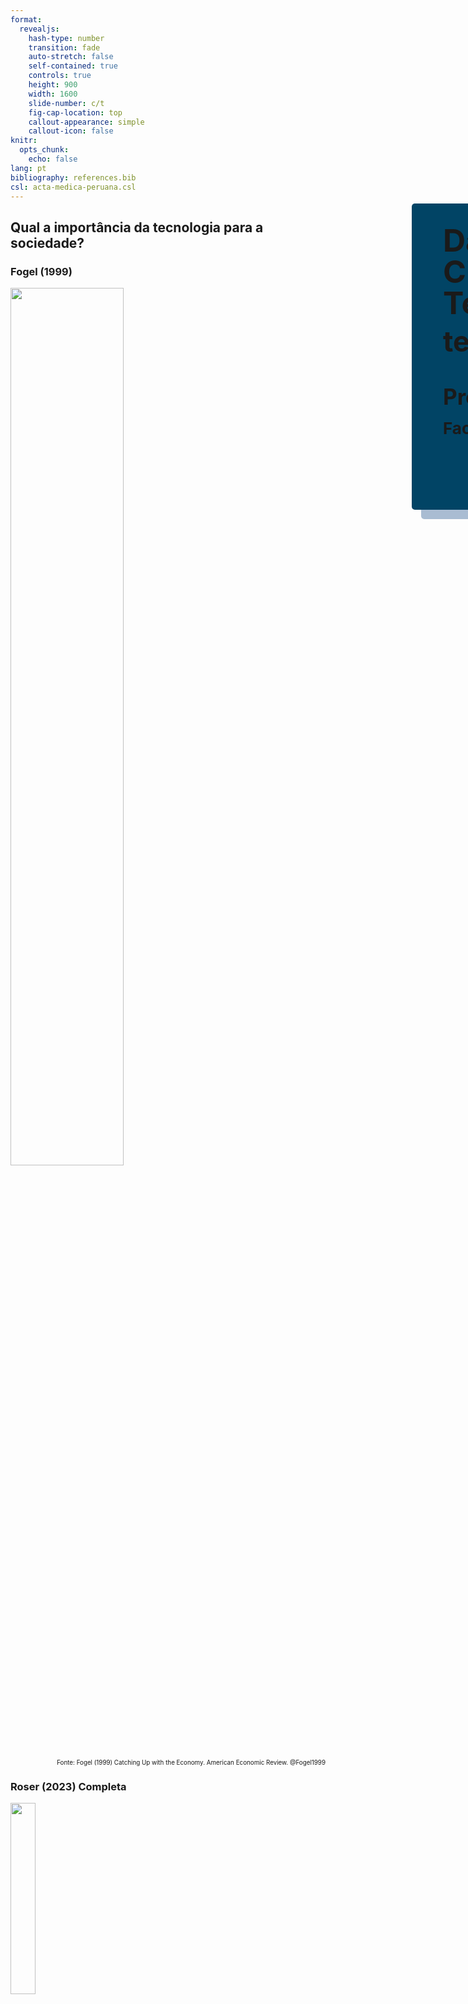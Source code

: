 ```yaml
---
format: 
  revealjs:
    hash-type: number
    transition: fade
    auto-stretch: false
    self-contained: true
    controls: true
    height: 900
    width: 1600
    slide-number: c/t
    fig-cap-location: top
    callout-appearance: simple
    callout-icon: false
knitr: 
  opts_chunk: 
    echo: false
lang: pt
bibliography: references.bib
csl: acta-medica-peruana.csl
---
```


##  {#Título data-menu-title="Capa" background-color="#303436" background-image="images/capa3.png" background-position="left" background-size="contain"}

::: {style="position: absolute; left: 870px; top: 380px; height: 450px; width: 700px; background-color: #014465; padding: 20px; padding-left: 50px; box-shadow: 15px 15px 0px 0px #a9bcd2; border-radius: 5px;"}

[Da Gênese da Descoberta Científica às Trajetórias Tecnológicas:]{style="font-size: 50px; font-weight: bold; line-height: 1em; margin: 0px"}

[teorias e métodos]{style="font-size: 45px; font-weight: bold; line-height: 1em; margin: 0px"}

<br>

[Professor Dr. Roney Fraga Souza]{style="font-size: 35px; font-weight: bold;"} 

[Faculdade de Economia - UFMT]{style="font-size: 26px; font-weight: bold;"} 

:::

## Qual a importância da tecnologia para a sociedade? {.scrollable .smaller}

::: {.panel-tabset}

### Fogel (1999) 

![](images/fogel-1999-fig1.png){width=60% fig-align="center"}

::: {style="font-size: 70%; text-align: right; "}
Fonte: Fogel (1999) Catching Up with the Economy. American Economic Review. @Fogel1999
:::

### Roser (2023) Completa

![](images/technological-change-v2.png){width=28% fig-align="center"}

::: {style="font-size: 80%; text-align: right; "}
Ver Roser (2023) Technology over the long run: zoom out to see how dramatically the world can change within a lifetime. Our World in Data. @Roser2023
:::

### Roser (2023) Ampliação

![](images/technological-change-v2.png){width=90% fig-align="center"}

::: {style="font-size: 90%; text-align: right; "}
Ver Roser (2023) Technology over the long run: zoom out to see how dramatically the world can change within a lifetime. Our World in Data. @Roser2023
:::

### Perspectiva 

<br>
<br>
<br>

![](images/roser-2023-linear-timeline-long-run_1600.png){width=80% fig-align="center"}

::: {style="font-size: 80%; text-align: right; "}
Ver Roser (2023) Technology over the long run: zoom out to see how dramatically the world can change within a lifetime. Our World in Data. @Roser2023
:::

<br>

::: {style="font-size: 90%; text-align: left; "}
- O problema da perspectiva:
  - Distância da Terra ao Sol: aproximadamente 149.6 milhões de km.
  - Se a Terra fosse do tamanho de uma bola de tênis, o Sol (com 11,7 metros de diâmetro) estaria a aproximadamente **7,19 km** de distância.
:::

<!-- 
- Diâmetro do Sol: aproximadamente 1.392.000 km 
- Diâmetro da Terra: aproximadamente 12.742 km
- Distância média da Terra ao Sol: aproximadamente 149.6 milhões de km
- Se a Terra fosse do tamanho de uma bola de tênis, o Sol estaria a aproximadamente **7,19 km** de distância.
-->

### Reflexões 

- A perspectiva de longo prazo deixa claro o quão incomumente rápida é a mudança tecnológica em nosso tempo.
- A mudança tecnológica era extremamente lenta no passado e rápida agora.
- Levou 2,4 milhões de anos – 12 voltas da espiral – para nossos ancestrais controlarem o fogo e usá-lo para cozer.
- Desenrolar a espiral: últimos 12.000 anos.
- História da comunicação: da escrita ao papel, à imprensa, ao telégrafo, ao telefone, ao rádio, até a Internet e os smartphones.
- Em 1901 ocorreu o primeiro voo e 66 anos depois, primeiro pouso na lua.
- A AI irá acelerar a velocidade das inovações? Décadas poderão serem reduzidas a poucos anos? [Ver AI timelines](https://ourworldindata.org/ai-timelines)
- A **tecnologia continuará a mudar o mundo**, essa é uma `certeza`.

<br>

- Direção da tecnologia: desde a vacina (1796) da varíola até a bomba atômica (1945).

### Evitar

::: {style="font-size: 80%; text-align: center; "}

- 1970
- Beneath the Planet of the Apes (en)
- De Volta ao Planeta dos Macacos (pt_br)

:::

![](images/de-volta-ao-planeta-dos-macacos-1970.png){width=65% fig-align="center"}

<!--
- Planeta Terra em 3955 d.C.
- Seres vivos
  - Símios (Gorilas, Chimpanzés, Orangotangos) são inteligentes
  - Humanos são primitivos
  - Mutantes derivados dos humanos que vivem no mundo subterrâneo adoram uma bomba atômica
- um astronauta (Brent) atravessa uma fenda do tempo e chega Planeta dos Macacos, a terra do futuro
- Brent descobre uma raça de mutantes que se comunicam telepaticamente e veneram uma bomba atômica
- Os Mutantes representam uma ameaça de destruição total para o planeta.
-->

:::

## Velocidade da Inovação - *proxy* {.smaller}

::: columns
::: {.column width="50%"}

::: {style="font-size: 85%; text-align: left; "}

**Artigos**

---------

- Previsão pioneira **1960** @SollaPrice1963 
  - 15 anos

---------

- Previsão de **2015** @Bornmann2015 
  - até 1750: 231 anos
  - entre 1750 e 1945: 29 anos
  - entre 1945 e 2010: 9 anos

---------

- Previsão de **2020** @Bornmann2021
  -  taxa de crescimento geral de 4.10% a.a. com tempo de duplicação de 17.3 anos
  1. Fase: Emergência da física moderna e pré-industrialização (1675–1809)
  2. Fase: Revolução Industrial (1815–1882)
  3. Fase: Crises econômicas períodos de Guerras Mundiais e Pós-guerra (1881–1952)
  4. Fase: Período pós-guerra (depois de 1952 até hoje)

:::

:::

::: {.column width="50%"}

::: {style="font-size: 85%; text-align: left; "}

**Patentes**

---------

- **1421** na Itália (guincho para transportar mármore)
- **1449** na Inglatera (vitrais de vidro)
- **1809** no Brasil (fabricação de tecido)

:::

---------

<br>

![](images/patents-over-time-v2.png){width=100% fig-align="center"}

::: {style="font-size: 70%; text-align: right; "}
Fonte: <https://data.worldbank.org>
:::

:::

::: {.notes}
Derek John de **Solla Price** foi um físico, historiador da ciência e cientista da informação, conhecido principalmente como o pai da cienciometria. 
:::

:::

## {background-image="images/DALLE_Expanded_uncertainty_landscape_2560x1440.png" data-menu-title="Análise preliminar" background-position="center center" background-size="cover"}

<br>
<br>
<br>
<br>

::: columns
::: {.column width="70%"}

::: {style="font-size: 70px; text-align: center; font-weight: bold; background-color:AliceBlue; color: Olive;"}
Conseguimos prever quais tecnologias irão mudar o futuro?
:::
 
:::

::: {.column width="30%"}

![](images/nostradamus_v2.jpg){height="165"}

:::

<br>
<br>
<br>
<br>
<br>
<br>
<br>

::: {style="font-size: 50%; color: #e6e6ff; text-align: right; "}
Fonte: https://images.app.goo.gl/zwu7u92cyMYmDpSe8
:::

::: {style="font-size: 50%; color: #e6e6ff; text-align: left; "}
**DALL·E 3**
:::

::: {.notes}
- Michel de Nostredame, geralmente latinizado como Nostradamus, foi um astrólogo, médico e vidente francês de renome, mais conhecido por seu livro Les Prophéties, uma coleção de 942 quadras poéticas supostamente prevendo eventos futuros
- Nascimento 1503
- Morte 1566
:::

:::

## Previsões Erradas sobre Tecnologia  {.smaller}

<br>

<br>

1. **A Era do Papel**: Em 1975, o presidente da Xerox, Joseph C. Wilson, previu que a sociedade estaria completamente digitalizada e que o papel seria obsoleto. 

2. **Computadores em Casa**: Em 1977, Ken Olsen, fundador da Digital Equipment Corporation, afirmou que "não havia razão para qualquer indivíduo ter um computador em casa". 

3. **A Internet como uma Fadinha**: Em 1995, o CEO da Microsoft, Bill Gates, disse que a internet era uma "fada" e que não teria um grande impacto nos negócios. 

4. **O Fim da Televisão**: Nos anos 2000, muitos especialistas previram que a televisão tradicional seria substituída por streaming e conteúdo digital. 

5. **Carros Voadores**: Durante as décadas de 1950 e 1960, muitos futuristas previram que teríamos carros voadores em 2000. 

6. **Inteligência Artificial Substituindo Humanos**: Nos anos 1980 e 1990, houve previsões de que a inteligência artificial substituiria completamente os humanos em muitas profissões até o início dos anos 2000. 

::: {.notes}
- Não sou futorologista
- A futurologia é um campo multidisciplinar que estuda tendências para prever o futuro, com o objetivo de antecipar cenários e situações complexas. 
- A futurologia não tem o objetivo de acertar um futuro, mas sim de explorar as várias possibilidades de futuros. 
:::

## Previsões no Xadrez {.smaller}

::: columns
::: {.column width="40%"}

![](images/bobby-fischer.png){width=80%}

::: {style="font-size: 70%; text-align: left; "}
Fonte: <https://images.app.goo.gl/PL8siUX3fx7ABzGv6>
:::

:::

::: {.column width="60%"}

### {.smaller}

- **Regras do Jogo**
  - Retângulo com 64 casas, uma grade em duas cores alternada de 8x8;
  - Cada jogador começa com 16 peças: 1 rei, 1 rainha, 2 torres, 2 bispos, 2 cavalos e 8 peões;
  - Movimentação das peças são pré-determinadas.

<br>

- **Bobby Fischer**
  - Conhecido pela alta capacidade antecipar lances à frente.
  - Pergunta: qual sua capacidade para antecipar possibilidades de jogadas?
  - Resposta: Depende de quão aberto está o jogo, pode ser quase impossível prever várias rodadas com precisão.  
  - Xadrez é sobre: memorização e planejamento, a criatividade é baixa.
 
<br>

- Em 1997 pela primeira vez um campeão mundial, **Garry Kasparov**, foi derrotado por computador, o **Deep Blue** da IBM.

:::

::: {.notes}
- Magnus Carlsen, Norueguês de 34 anos
- Hans Niemann, acusado de trapaça 
:::

:::

## Economia como um Sistema Complexo {.smaller .scrollable}

::: {.panel-tabset}

### &darr; Xadrez &uarr; Pêndulo

::: columns
::: {.column width="40%"}

::: {style="font-size: 80%; "}
::: {.callout-note}
Diferentemente do xadrez, a economia é um sistema complexo!
:::

- 1987 prêmio oferecido pelo rei da Suécia para provar que o sistema solar é estável

- 1989 **Henri Poincaré**, descobriu o contrário, a teoria do caos
  - matemático e físico francês
  - o sistema solar é instável
  - se jupter e mercúrio entrarem em ressonância eles irão desastabilizar o sistema solar

- 1950 **Edward Lorenz**
  - matemático e meteorologista dos EUA, com 38 anos
  - previsões de meteorologia, quando mudava de 6 dígitos para 3 dígitos, os resultados das previsões alteravam radicalmente
  - A teoria do caos trata de sistemas complexos que apresentam um fenômeno fundamental de instabilidade chamado sensibilidade às condições iniciais que, modulando uma propriedade suplementar de recorrência, torna-os não previsíveis na prática a longo prazo. 
:::

:::

::: {.column width="60%"}

::: {.panel-tabset}

### Pêndulo

{{< video https://www.youtube.com/watch?v=U39RMUzCjiU width="900px" height="600px" >}}

### Pêndulo 5 graus

{{< video https://www.youtube.com/watch?v=9LQot9YbIM0 width="900px" height="600px" >}}

### Pêndulo simulado

{{< video https://www.youtube.com/watch?v=q1-cwamhwag width="900px" height="600px" aspect-ratio="21x9" start="430" >}}

:::
:::
:::

### Características

::: columns
::: {.column width="50%"}

::: {style="font-size: 80%; "}
1. **Interconexão e Interdependência**:
   - Os elementos de um sistema complexo estão interligados, e suas interações podem gerar comportamentos e padrões coletivos.
2. **Auto-organização**:
   - Sistemas complexos têm a capacidade de se auto-organizar, formando estruturas e padrões sem a necessidade de um controle centralizado.
3. **Não-linearidade**:
   - As relações entre os componentes de um sistema complexo são frequentemente não-lineares, o que significa que pequenas mudanças podem ter grandes efeitos.
4. **Adaptabilidade**:
   - Sistemas complexos são dinâmicos e podem se adaptar a mudanças em seu ambiente, respondendo a estímulos externos de maneira flexível.
:::
:::

::: {.column width="50%"}

::: {style="font-size: 80%; "}
5. **Hierarquia e Subsistemas**:
   - Sistemas complexos podem ser compostos por subsistemas que operam em diferentes níveis hierárquicos, cada um com suas próprias dinâmicas.
6. **Fluxo de Informação**:
   - A comunicação e o fluxo de informações entre as partes do sistema são fundamentais para sua operação e evolução.
7. **Retroalimentação**:
   - Os sistemas complexos operam com mecanismos de feedback, que podem ser positivos ou negativos, influenciando o comportamento do sistema como um todo.
8. **Propriedades Emergentes**:
   - As propriedades de um sistema complexo não podem ser compreendidas apenas pela análise de suas partes isoladas; o todo é mais que a soma das partes.
:::

:::
:::

### Sincronização

{{< video https://www.youtube.com/watch?v=T58lGKREubo width="1200px" height="680px" >}}

::: {.notes}
- emergindo ordem do caos
:::

:::

<!-- 
https://www.youtube.com/watch?v=q1-cwamhwag 

- 1987 prêmio oferecido pelo rei da Suécia para provar que o sistema solar é estável

- Henri Poincaré, descobriu o contrário
  - matemático e físico francês
  - descobriu a teoria da caos em 1899
  - o sistema solar é instável

- se jupter e mercúrio entrarem em ressonância eles irão desastabilizar o sistema solar
- silumações: 
  - i. os aproximando do sol
  - ii. os afastando do sol
  - iii. provacando uma colisão entre mercúrio e jupiter
- 5 milhões é o ano para o evento ocorrer 

- Edward Lorenz
  - American mathematician and meteorologist
  - 1950, com 38 anos
  - previsões de meteorologia, quando mudava de 6 dígitos para 3 dígitos, os resultados das previsões alteravam radicalmente
  - A teoria do caos trata de sistemas complexos que apresentam um fenômeno fundamental de instabilidade chamado sensibilidade às condições iniciais que, modulando uma propriedade suplementar de recorrência, torna-os não previsíveis na prática a longo prazo. 
  - efeito borboleta
  - Atrator de Lorenz, mapa dos sistemas complexos em ação
  - pêndulo duplo, melhor exemplo, menos abstrato, pequena mudança no começo altera o resultado final

Pergunta que ainda não temos resposta:
  - se o caos é tão comum, pq o mundo parece tão ordenado?
  - aparentimento os sistemas se adaptam quando estão perto de tornar-se totalmente caótico
  - adaptative systems:
    - criaturas vivas
    - instituições
    - sociedade
  - self organized criticality

- eficiência é a mistura ideal de caos e ordem


-->

## {background-image="images/complexities-books-cover.png" data-menu-title="Livros sobre complexidade"}

## Schumpeter {.smaller}

::: rows 
::: {.rows width="30%"}

::: columns
::: {.column width="80%"}

::: {.callout-note}
Schumpeter investigou a anatomia do motor capitalista. @Dosi2023
:::

:::

::: {.column width="20%"}
![](images/schumpeter.jpg){height="120" fig-align="left"}

::: {style="font-size: 50%; text-align: left; "}
Fonte: <https://images.app.goo.gl/R2VeTdEKSDoQugGF6>
:::

:::
:::
:::

::: {.rows width="70%"}

**Livros**

1. "The Theory of Economic Development" (1911): introduziu o conceito de "destruição criadora", a ideia de que o progresso econômico envolve a destruição de velhas estruturas e a criação de novas.

<br>

2. "Business Cycles" (1939): analisou os ciclos econômicos, baseando-se na teoria de que a inovação por empresários é o motor do crescimento econômico e que este crescimento ocorre em ciclos.

<br>

3. "Capitalism, Socialism and Democracy" (1942): este livro explora a relação entre inovação, democracia e mudança econômica. 

::: {style="font-size: 110%; text-align: center; "}
- **Capítulo 7: o processo de destruição criadora**
:::

:::

:::

## Destruição Criadora {.smaller}

::: columns
::: {.column width="40%"}

![](images/creative-destruction-waves-prosperity.png)

::: {style="font-size: 50%; text-align: left; "}
Fonte: <https://www.the-waves.org/2023/11/15/innovation-waves-prosperity-through-creative-destruction/>
:::

:::


::: {.column width="60%"}

::: {.panel-tabset}

### Ciclos {.smaller}

::: {style="font-size: 85%; "}
- Primeira onda - De 1785 a 1845, devido à expansão da máquina a vapor, o carvão substituiu a água, o vento e a força muscular, tornando o fornecimento de energia melhor, mais confiável e mais barato.
  - Europa nos séculos IV e V: 1 moinho de água = 2 hp, liberou 30 a 60 pessoas. @Reynolds1983
  - Englaterra de 1086, em  3.000 locais, existiam 6,082 moinhos de água.
  - Englaterra de 1300, estimasse que existiam 10.000 moinhos de água.
  - Século XVIII: @Munro2002 os moinhos extrapolaram seu impacto em diversas indústrias.
<!-- liberou pessoas, aminais e pessoas escravisadas -->
- Segunda onda - Ao longo de 55 anos, de 1845 a 1900, a máquina a vapor impulsionou a implantação da rede ferroviária.
- Terceira onda - Telefones, lâmpadas e motores elétricos alimentados por eletricidade começaram a se desdobrar como grandes ondas de reinvenção.
- Quarta onda - A era entre 1950 e 1990 é marcada como a quarta onda.
- Quinta onda - O início de 1990 testemunhou o surgimento de computadores pessoais, software e telefones celulares.
- Sexta onda - Além de impulsionar a prosperidade, as últimas cinco ondas de inovação criaram urgência em sustentabilidade.

::: {style="font-size: 90%; text-align: left; "}
Ler Freeman e Soete @Freeman2008 A economia da inovação industrial.
:::
:::

### Empresário

<br>

> É útil pensar em uma inovação como algo novo que foi colocado em uso. Assim, essa inovação representa, em certo sentido, uma nova tecnologia. Embutido nesta distinção entre invenção e inovação está um processo pelo qual as invenções se tornam aplicadas. Este processo é central para o que chamamos de empreendedorismo. O empreendedorismo é um processo que envolve a organização de recursos, e o resultado desse processo é uma inovação. Claro, para que o empreendedorismo tenha valor econômico, a saída resultante ou inovação deve ter valor econômico. @Audretsch2002

- Schumpeter Mark I *vs* Schumpeter Mark II

### Implicações {.smaller}

- O empresário busca lucro.
- Economia deixar de tender ao equilíbrio (equilíbrio geral paretiano).
- Os mecanismos de preços deixam de ser exclusivos para definir competição. <!--(efeito amazon)-->
- Os resultados não são presumidos antes de um evento, e sim descobertos. 
- A economia passa ser não direcionada, sem predeterminação para um determinado ponto final.
- A coevolução entra em prática, com a ação de um impactando no outro.
- As interdependências possibilitam a cocriação (invenção).
- Os processos emergem de tempos em tempos, resultando em inovações.
- Utiliza-se o princípio da seleção, a ideia de escolher a melhor ideia.
- Padrões emergem a partir das iterações.
- Trajetórias tecnológicas...

:::
:::
:::

## Trajetórias Tecnológicas {.smaller}

::: {.panel-tabset}

### Dosi 1982 {.smaller}

::: {style="font-size: 90%; text-align: left; line-height: 1.4em;"}

::: columns
::: {.column width="60%"}

- Dosi (1982) @Dosi1982 Technological Paradigms and Technological Trajectories. Research Policy. 
  - Doutorado na SPRU (Science Policy Research Unit) da Universidade de Sussex.
  - Orientando por Christopher Freeman.

:::

::: {.column width="40%"}

![](images/dosi-v2.jpg){height="130" fig-align="left"}

::: {style="font-size: 50%; text-align: left; "}
Fonte: <https://images.app.goo.gl/BW7DSw3wsb2JumoP6>
:::
:::
:::

- Discussão anterior a Dosi, a inovação é fruto do: livre mercado *vs* desenvolvimento científico.

- Paradigma Científico (Thomas Khun) é modelo de prática científica utilizado em consenso pela comunidade acadêmica.

- **Paradigma Tecnológico**
  - soluções de determinados problemas tecnológicos, baseados em determinados princípios derivados das ciências naturais e em determinadas tecnologias matérias.

- **Trajetórias Tecnológicas**
  - as soluções de problemas são determinadas por um paradigma, que pode ser representada pelo movimento de *trade-offs* multidimensionais entre as variáveis tecnológicas que o paradigma define como relevantes.

- <span style="color: CornflowerBlue;">Descontinuidade</span>: Invenções/Inovações Radiais tendem a superar Paradigmas Científicos/Tecnológicos. 

- <span style="color: CornflowerBlue;">Continuidade</span>: Mudanças na mesma trajetória.

- Dosi destacou os aspectos econômicos, institucionais e sociais pelos quais os conhecimentos científicos são introduzidos no sistema produtivo. @Sicsu2006

- Os paradigmas e trajetórias são escolhas, realizadas multidimensionalmente.

:::

### Semicondutores {.smaller}

::: columns
::: {.column width="50%"}

#### Válvulas

- Início do século XX: principais conhecimentos científicos sobre as válvulas. @Dosi2006

![](images/valvula-v3.jpg)

::: {style="font-size: 50%; text-align: left; "}
Fonte: <https://images.app.goo.gl/htbZXPYoMeiD4UBw5>
:::

- Chegou-se ao limite da possibilidade técnica:
  - limitada faixa de frequência
  - grande consumo de energia
  - a grande dispersão de calor
  - limitada confiabilidade
  - tamanho não redutível

:::

::: {.column width="50%"}

#### Semicondutores

- 1946 Descoberta do <span style="color: CornflowerBlue;">Transístor</span> proporcionou um salto tecnológico.

![](images/transistor-v2.png){width=30%}

::: {style="font-size: 50%; text-align: left; "}
Fonte: <https://www.betacomercial.com.br/loja/produto/transistor-2n-1711>
:::

- 1970 <span style="color: CornflowerBlue;">Circuito Integrado</span>.

![](images/circuito-integrado-v2.avif){width=47%}

::: {style="font-size: 50%; text-align: left; "}
Fonte: <https://images.app.goo.gl/nRkcUUXzRBgGU4gX8>
:::

:::
:::

### Fotografia {.smaller}

::: columns
::: {.column width="40%"}


#### Química (analógica) {.smaller}

::: {style="font-size: 80%; text-align: left; "}
- Em 1884, George Eastman patenteou tecnologias de filme fotográfico com vantagens pela pequeno tamanho e boa qualidade de imagem, permitindo que a Eastman Kodak dominasse o setor de câmeras por mais de um século. @Ho2015

- Em 1913, novas tecnologias de lentes e controle de luz permitiram que Oskar Barnack, da Ernst Leitz Optische Werke, da Alemanha, desenvolvesse o protótipo Leica 35 mm, que estabeleceu um novo padrão industrial para câmeras de filme.

- Em 1935, a Kodak lançou o primeiro filme colorido que inaugurou a era da fotografia colorida.

- Em 1963, a Polaroid lançou o filme e a câmera coloridos instantâneos, permitindo que os usuários tirassem e imprimissem fotos coloridas por conta própria.

- O setor de filmes e impressão comercial foi classificado como seguindo o padrão de inovação industrial baseado na ciência, com uma trajetória que acompanha o desenvolvimento das ciências químicas e de materiais. 

- O serviço de impressão de fotos criou outro setor que depende de equipamentos de impressão comercial e segue uma trajetória tecnológica de padrão dominado pelo fornecedor. @Pavitt1984
:::
:::

::: {.column width="60%"}

#### Eletrônica (digital) {.smaller}

<!-- falar sobre o 11 de setembro e o fim da indústria do filme -->

::: {style="font-size: 80%; text-align: left; "}

- Em 1969, o dispositivo de carga acoplada (CCD) foi inventado por Willard Boyle e George Smith no AT&T Bell Labs. O CCD captura imagens ao detectar a intensidade da luz e registrá-la em semicondutores, substituindo o processo químico anterior por um processo eletrônico. @Ho2015

- Em 1981, a Sony lançou a primeira câmera digital e a tecnologia logo foi adotada por muitas outras empresas de câmeras.

- Embora a Kodak, a Canon, a Fujifilm e a Konica tenham dominado a era das câmeras de filme, somente a Canon manteve sua posição de liderança na era digital, aproveitando suas tecnologias ópticas avançadas e concentrando-se em câmeras digitais SLR (single-lens reflex) de alta qualidade. 

- Impressão de fotos pessoais.

- A relutância da Kodak em se afastar dos negócios de impressão de fotos prejudicou a empresa e levou a anos de desempenho financeiro decepcionante. 

- Compartilhamento de fotos.

-----------

- Câmera fotográfica Canon como câmera de vídeo.

- era digital até 2015: setor dominado por DSLR (Canon 5D Mark II).

------------

- 2015 até agora: mirrorless.
  - 2010 Sony NEX-3 (APS-C).
  - 2013 Sony A7 (fullframe).
:::
:::
:::

### Curva em S <!-- aba -->

::: columns
::: {.column width="55%"}

![](images/zhang2023-fig1.png){width=110% fig-align="left"}

::: {style="font-size: 80%; text-align: left; "}
Fonte: Zhang 2023 @Zhang2023 A holistic method for radical concept generation based on technological evolution.
:::

:::

::: {.column width="45%"}

::: {style="font-size: 90%; text-align: left; "}
- Função Sigmóide $\sigma(x) = \frac{1}{1 + e^{-x}}$

- Mudanças ocorrem devido: @Priestley2020
  - Difusão da atividade empreendedora.
  - Invenções acumuladas.
  - Melhoria no desempenho tecnológico.
  - etc.

- Início: anos de gestação podem ser necessários para uma tecnologia emergente.
- Crescimento Rápido: geralmente é acelerada pela exposição de mercados de massa.
- Exploração: leva a uma rápida proliferação de novos produtos e empresas.
- Maturidade: ritmo do desenvolvimento tecnológico geralmente diminui devido à aproximação dos limites de desempenho e difusão em um mercado saturado.
:::

::: 
:::
:::

## Identificar TT {.smaller}

<br>

::: columns
::: {.column width="35%"}

### Patentes {.smaller}

- [USPTO](https://www.uspto.gov)
- [INPI](https://inpi.gov.br)
- [Google Patents](https://patents.google.com)
- [Derwent Innovation](https://www.derwentinnovation.com)

<br>

### Artigos Científicos {.smaller}

- [Scopus](https://www.scopus.com/)
- [Web of Science - WoS](https://www.webofscience.com)
- [OpenAlex](https://openalex.org/)

:::

::: {.column width="65%"}

### Redes

```r
#| echo: true
#| code-fold: true
#| label: fig-rede1
#| fig-cap: "Rede de citação"
#| fig-subcap: 
#|   - "Citações"
#|   - "Citações com Layout de Árvore"
#| layout-ncol: 2
#| warning: false

library(igraph)
library(tibble)

igraph::graph_from_data_frame(
  tibble::tribble(
    ~from, ~to,
    "A", "C",
    "B", "C",
    "B", "D",
    "B", "J",
    "C", "E",
    "C", "H",
    "D", "F",
    "D", "I",
    "J", "M",
    "E", "G",
    "F", "H",
    "F", "I",
    "G", "H",
    "I", "L",
    "I", "M",
    "H", "K",
    "M", "N"
  ),
  directed = TRUE) ->
  net

plot(
  net,
  vertex.label = V(net)$name, # Rótulos dos vértices
  vertex.color = "lightblue", # Cor dos vértices
  vertex.size = 30, # Tamanho dos vértices
  vertex.label.color = "black", # Cor do texto dos vértices
  vertex.label.cex = 3, # Tamanho da fonte do texto
  edge.arrow.size = 2, # Tamanho da seta
  edge.width = 4, 
  layout = igraph::layout_with_kk(net)
)

plot(
  net,
  vertex.label = V(net)$name, # Rótulos dos vértices
  vertex.color = "lightblue", # Cor dos vértices
  vertex.size = 30, # Tamanho dos vértices
  vertex.label.color = "black", # Cor do texto dos vértices
  vertex.label.cex = 3, # Tamanho da fonte do texto
  edge.arrow.size = 2, # Tamanho da seta
  edge.width = 4, 
  layout = igraph::layout_as_tree(net, root = "B") # Layout em árvore com o nó A como raiz
)
```

::: 
:::

## {background-image="images/redes-capa.png" data-menu-title="Livros sobre redes"}

## Main Path Analisys {.smaller}

::: {.panel-tabset}

### MPA {.smaller}

::: columns
::: {.column width="35%"}

::: {style="font-size: 85%; text-align: left; "}

- Análise de Caminho Principal (pt_br) 

- Hummon e Doreian (1989) @Hummon1989 propuseram a metodologia.

- Objetivo: captar o principal fluxo de ideias via redes de citações (artigos ou patentes).

- Directed Acyclic Graph (DAG)
  - se nó $i$ cita nó $j$, não existe citação do nó $j$ para o nó $i$.

- **Passo 1**: calcular os pesos das citações:
  - Search path link count (SPLC); @Hummon1989
  - Search path node pair (SPNP); @Hummon1989
  - Node pair projection count (NPPC). @Hummon1989
  - Search path count (SPC) @Batagelj2003

- **Passo 2**: encontrar o caminho mais significativo:
  - Local search @Hummon1989
  - Global search 
  - Key-route search @Liu2019

:::
:::

::: {.column width="65%"}

::: {style="font-size: 75%; text-align: left; "}
- Passo 1: o valor de SPC para o link (B, D) é 5 porque cinco caminhos (B-D-F-H-K, B-D-F-I-L, B-D-F-I-M-N, B-D-I-L e B-D-I-M-N) passam por ele. 
- Passo 2: global search (B, N) está em vermelho, é o caminho com maior peso (5 + 3 + 2 + 2 + 3 = 15). 
:::

```r
#| echo: true
#| code-fold: true
#| label: fig-rede-mpa
#| fig-cap: "Main Path Analisys"
#| fig-subcap: 
#|   - "Passo 1"
#|   - "Passo 2"
#| layout-ncol: 2
#| warning: false

# https://stackoverflow.com/questions/67792685/main-path-analysis-in-citation-network-using-igraph-in-r

spc <- function(g) {
  linegraph <- make_line_graph(g)
  source_edges <- V(linegraph)[degree(linegraph, mode = "in") == 0]
  sink_edges <- V(linegraph)[degree(linegraph, mode = "out") == 0]
  tabulate(
    unlist(
      lapply(
        source_edges,
        all_simple_paths,
        graph = linegraph,
        to = sink_edges,
        mode = "out"
      )
    )
  )
}

main_search <- function(g) {
  linegraph <- make_line_graph(g)
  V(linegraph)$spc <- spc(g)
  source_edges <- V(linegraph)[degree(linegraph, mode = "in") == 0]
  sink_edges <- V(linegraph)[degree(linegraph, mode = "out") == 0]
  paths <- unlist(
    lapply(
      source_edges,
      all_simple_paths,
      graph = linegraph,
      to = sink_edges,
      mode = "out"
    ),
    recursive = FALSE
  )
  path_lengths <- unlist(lapply(paths, function(x) sum(x$spc)))
  vertex_attr(linegraph, "main_path") <- 0
  vertex_attr(
    linegraph,
    "main_path",
    paths[[which(path_lengths == max(path_lengths))[[1]]]]
  ) <- 1
  V(linegraph)$main_path
}

plot(
  net,
  vertex.label = V(net)$name, # Rótulos dos vértices
  vertex.color = "lightblue", # Cor dos vértices
  vertex.size = 25, # Tamanho dos vértices
  vertex.label.color = "black", # Cor do texto dos vértices
  vertex.label.cex = 3, # Tamanho da fonte do texto
  edge.arrow.size = 2, # Tamanho da seta
  edge.width = 8, 
  # edge.color = ifelse(edge_labels == 1, "red", "gray"), # Caminho principal em vermelho
  # edge.width = ifelse(edge_labels == 1, 4, 2), # Espessura do caminho principal
  edge.label = spc(net),
  edge.label.cex = 5,
  edge.label.color = 'brown',
  layout = layout_as_tree(net, root = "B") # Layout em árvore com o nó A como raiz
)

edge_labels <- main_search(net)

plot(
  net,
  vertex.label = V(net)$name, # Rótulos dos vértices
  vertex.color = "lightblue", # Cor dos vértices
  vertex.size = 25, # Tamanho dos vértices
  vertex.label.color = "black", # Cor do texto dos vértices
  vertex.label.cex = 3, # Tamanho da fonte do texto
  edge.arrow.size = 2, # Tamanho da seta
  edge.width = 8, 
  edge.color = ifelse(edge_labels == 1, "red", "gray"), # Caminho principal em vermelho
  edge.width = ifelse(edge_labels == 1, 4, 2), # Espessura do caminho principal
  # edge.label = spc(net),
  # edge.label.cex = 3,
  layout = layout_as_tree(net, root = "B") # Layout em árvore com o nó A como raiz
)
```

:::
:::

### Hummon 1989

:::: columns
::: {.column width="30%"}

- Norman P. Hummon
- University of Pittsburgh, USA
- more info [here](https://scholargps.com/scholars/93910088269039/norman-p-hummon)

<br>

![](images/doreian.webp){width="40%"}

- Patrick Doreian
- University of Pittsburgh, USA

:::

::: {.column width="70%"}

![](images/hummon1989-fig4.png){width=80% fig-align="center"}

::: {style="font-size: 70%; text-align: right; "}
Fonte: Hummon e Dereian (1989) @Hummon1989 Connectivity in a citation network: The development of DNA theory. Social Networks.
:::

:::
::::

### Wikipédia

::: {style="font-size: 70%; text-align: center; "}
Fonte: <https://en.wikipedia.org/wiki/Main_path_analysis>
:::

::: columns
::: {.column width="50%"}

**Passo 1: Pesos** 

::: {.panel-tabset}

### SPC {.smaller}

![](images/SPC.png)

### SPLC {.smaller}

![](images/SPLC.png)

### SPNP {.smaller}

![](images/SPNP.png)
:::
:::

::: {.column width="50%"}

**Passo 2: Busca** `SPC`

::: {.panel-tabset}

### Local

![](images/Local_main_paths_SPC.png)


### Global

![](images/Global_main_paths_SPC.png)

### Local key-route

![](images/Local_key-route_main_paths_SPC.png)


### Global key-route

![](images/Global_key-route_main_paths_SPC.png)

:::
:::
:::

### Batagelj 2003 {.smaller}

::: columns
::: {.column width="30%"}

<br>

![](images/batagelj-v2.jpg){width=60% fig-align="center"}

::: {style="font-size: 60%; text-align: left; "}
Fonte: <https://images.app.goo.gl/uXg2ezPVmn5vhtdd9>
:::

- University of Ljubljana
- Slovenia

:::

::: {.column width="40%"}

<br>

Batagelj 2003 @Batagelj2003 propos algoritmos eficientes para tornar o método possível para grandes bases de dados.

- Search path link count (SPLC) @Hummon1989
- Search path node pair (SPNP) @Hummon1989
- ~~Node pair projection count (NPPC)~~ @Hummon1989 $N^2$

<br>

E adicionou mais uma forma de calcular os pesos das citações:

- Search path count (SPC) @Batagelj2003

:::

::: {.column width="30%"}

![](images/batagelj2003fig1.png)

::: {style="font-size: 60%; text-align: right; "}
Fonte: Batagelj 2003 Efficient Algorithms for Citation Network Analysis.
:::
:::
:::

### Verspagem 2007 {.smaller}

::: columns
::: {.column width="70%"}

![](images/verpagen2007-fig3.png)

:::

::: {.column width="30%"}

Primeira grande aplicação do método, 3371 patentes. @Verspagen2007

<br>

![](images/verstagen.jpg){fig-align="center"}

::: {style="font-size: 60%; text-align: right; "}
Fonte: <https://images.app.goo.gl/4WPBtxaBMP94fNNL6>
:::

- Maastricht University, Netherlands

:::
:::

###  Liu 2011 {.smaller}

::: columns
::: {.column width="30%"}

- Key-route search @Liu2011 

- Mais de uma rota.

![](images/liu.jpg){width="65%" fig-align="center"}

::: {style="font-size: 60%; text-align: right; "}
Fonte: <https://images.app.goo.gl/cpckusuPLndzqniY9>
:::

::: {style="font-size: 80%; text-align: right; "}
- National Taiwan University of Science and Technology
- Taiwan
:::

:::

::: {.column width="70%"}

![](images/liu2011-fig8.png){width=55% fig-align="center"}

:::
:::

### Kim 2018

::: columns
::: {.column width="30%"}

::: {style="font-size: 80%; text-align: right; "}
- Identifica não apenas o caminho principal único, mas também caminhos derivados emanando de junções tecnológicas no caminho principal. @Kim2018
:::

![](images/kim.png){width="65%" fig-align="center"}

::: {style="font-size: 60%; text-align: right; "}
Fonte: <https://images.app.goo.gl/cpckusuPLndzqniY9>
:::

::: {style="font-size: 80%; text-align: right; "}
- Statistical Inference & Information Theory Laboratory
- KAIST Electrical Engineering
- Republic of Korea
:::

:::

::: {.column width="70%"}
![](images/kim2018-fig3.png){width=85% fig-align="center"}
:::
:::

### Masago 2022 {.smaller}

::: columns
::: {.column width="40%"}

::: {style="font-size: 80%; text-align: left; "}
- Topological Skeleton 

> O algoritmo Topological Skeleton foi desenvolvido usando o algoritmo SPLC para identificar as trajetórias mais significativas na estrutura da rede. @Masago2022
:::

![](images/masago-roney.jpg){width="90%" fig-align="center"}

::: {style="font-size: 80%; text-align: left; "}
- Unicamp, Brasil
:::

:::

::: {.column width="60%"}
![](images/masago2022-fig12.png){width=85% fig-align="center"}
:::

:::

### et al.

::: columns

::: {.column width="40%"}

#### Avanços metodológicos

- Buscar caminhos utiliando abordagem estocástica. @Yeo2013

- Métodos de contagens transversais de pesos: @Liu2015
  - SPAD
  - SPGD
  - SPHD

- Método para identificar a importância publicações intermediárias. @Subelj2020

- Método baseado na persistência de conhecimento ao longo da trajetórias. @Park2017
:::

::: {.column width="30%"}

#### Softwares

- [pajek](http://mrvar.fdv.uni-lj.si/pajek/)
  - software de cientista
  - dependente do Windows

<br>

- [Python library - techminer](https://jdvelasq.github.io/techminer/main-path-analysis.html)
  - linha de comando

<br>

<!--
- [StackOverflow implementations](https://stackoverflow.com/questions/67792685/main-path-analysis-in-citation-network-using-igraph-in-r)
-->

- [Leydesdorff - histcite](https://www.leydesdorff.net/histcite/)
  - software de cientista

<br>

:::

::: {.column width="30%"}

#### Softwares

- Jiang 2019 @Jiang2019
  - [software em java](https://sites.google.com/view/xiaoruijiang/research/software_and_datasets)
  - software de cientista
  - documentação limitada

- [PyMAP - mpa_splc](https://github.com/felipefrr/mpa_splc)
  - linha de comando
  - interface gráfica
  - documentação limitada

- extensão do [Gephi](https://gephi.org/)
  - perdeu o código fonte
  - dependente de uma versão do Java
  - documentação limitada

::: 
::: 

:::

## {background-image="images/choose-a-path.png" background="#43464B" data-menu-title="Existe caminho alternativo?" background-size="cover"}

<br>

::: {style="font-size: 160%; text-align: center; "}
Existe outro caminho?
:::

<br>
<br>
<br>
<br>
<br>
<br>
<br>
<br>
<br>
<br>
<br>
<br>
<br>
<br>

::: {style="font-size: 40%; text-align: right; "}
Fonte: <https://images.app.goo.gl/Stm3TC2PHkdSNLQx9>
:::

## Literatura da Emergência {.smaller}

::: {.panel-tabset}

### Forecasting {.smaller}

- technological forecasting 
  - Coates 2001 @Coates2001 
  - Daim 2006 @Daim2006 
  - Porter 2011 @Porter2011 
  - Amparo 2012 @Amparo2012
  - Robinson 2013 @Robinson2013 
  - Lee 2021 @Lee2021 

### Mapping {.smaller}

::: columns
::: {.column width="50%"}

- mapping science/technology 
  - Klavans 2008 @Klavans2008 
  - Rafols 2010 @Rafols2010 
  - Teixeira 2011 @Teixeira2011
  - Amparo 2012 @Amparo2012 
  - Boyack 2013 @Boyack2013 
  - Deorsola 2013 @Deorsola2013 
  - Jeong 2021 @Jeong2021 
:::
  
::: {.column width="50%"}
- roadmap 
  - Jeong 2021 @Jeong2021 
  - Kostoff 2001 @Kostoff2001 
:::
:::

### Topics {.smaller}

- research fronts/topics/fields/domains/trends/landscape/structure
  - Jo 2007 @Jo2007
  - Shibata 2008 @Shibata2008 
  - Kajikawa 2008 @Kajikawa2008
  - Tseng 2009 @Tseng2009
  - Upham 2009 @Upham2009 
  - Shibata 2011 @Shibata2011 
  - Fujita 2012 @Fujita2012 
  - Lamirel 2012 @Lamirel2012
  - Huang 2013 @Huang2013 
  - Maltseva 2020 @Maltseva2020
  - Qian 2021 @Qian2021

### Emergence {.smaller}

::: columns
::: {.column width="30%"}

- Kontostathis 2004 @Kontostathis2004
- Morris 2005 @Morris2005
- Daim 2006 @Daim2006
- LucioArias 2007 @LucioArias2007 
- Shibata 2008 @Shibata2008
- Lee 2008 @Lee2008
- Bettencourt 2008 @Bettencourt2008 
- Takeda 2008 @Takeda2008
- Upham 2009 @Upham2009
- Cozzens 2010 @Cozzens2010
- Schiebel 2010 @Schiebel2010
- Ohniwa 2010 @Ohniwa2010

:::

::: {.column width="30%"}

- Glanzel 2011 @Glanzel2011
- Shibata 2011 @Shibata2011
- Alexander 2012 @Alexander2012 
- Clausen 2012 @Clausen2012
- Arora 2012 @Arora2012
- Robinson 2013 @Robinson2013
- Liu 2013 @Liu2013
- Jaric 2014 @Jaric2014
- Small 2014 @Small2014
- Furukawa 2015 @Furukawa2015
- Rotolo 2015 @Rotolo2015
- Carley 2017 @Carley2017 
:::

::: {.column width="30%"}

- Garner 2017 @Garner2017 
- Carley 2018 @Carley2018 
- Teran 2018 @Teran2018
- Ranaei 2019 @Ranaei2019 
- Porter 2019 @Porter2019 
- Wang 2019 @Wang2019
- Kwon 2019 @Kwon2019
- Burmaoglu 2019 @Burmaoglu2019 
- Porter 2020 @Porter2020 
- Choi 2021 @Choi2021 
- Jang 2021 @Jang2021

:::
:::

### Rotolo 2015 {.smaller}

::: columns
::: {.column width="50%"}

::: {style="font-size: 80%; text-align: left; "}

O estudo de Rotolo 2015 @Rotolo2015, *"What is an emerging technology?"*, gerou a base conceitual necessária para a consolidação dos estudos de emergência como um campo do conhecimento. O autor sustenta que os estudos de emergência estão concentrados na área em *Science and Technology Studies*, e que os atributos de uma tecnologia emergente são:

i. novidade radical; 
ii. crescimento relativamente rápido; 
iii. coerência; 
iv. impacto proeminente; e 
v. incerteza e ambiguidade. 

----------------------

Carley 2017 @Carley2017 propõem que a emergência deva apresentar propriedades de mais fácil mensuração que as propriedades sugeridas por @Rotolo2015. As tecnologias emergentes têm: 

i. novidade; 
ii. persistência; 
iii. comunidade; e 
iv. crescimento.

:::

:::

::: {.column width="50%"}

![](images/rotolo2015-fig2.png){width=90%}

::: {style="font-size: 60%; text-align: right; "}
Fonte: Rotolo (2015) What is an emerging technology?
:::

::: {style="font-size: 80%; text-align: left; "}
- SPRU (Science Policy Research Unit) University of Sussex Business School, United Kingdom 
:::

:::
:::

### Xu 2019 {.smaller}
::: columns
::: {.column width="40%"}

::: {style="font-size: 80%; text-align: left; "}

- Nomeclaturas
  - emerging research topics
  - emerging topics
  - research fronts
  - emerging trends
  - emerging technologies
  - emerging research fields

<br>

- Três estágios de desenvolvimento de campo de tópicos de pesquisa emergentes
  - o estágio de emergência
  - o estágio de exploração
  - o estágio de desenvolvimento

<br>

- Beijing University of Technology, China

:::

:::

::: {.column width="60%"}

![](images/xu2019-fig5v2.png){width=80%}

:::
:::

:::

## Redes bibliográficas {.smaller}

::: panel-tabset 

### Redes {.smaller}

::: columns
::: {.column width="50%"}

![](images/shibata2009-fig1.png)

- citação direta
- co-citação
- acoplamento bibliográfico
:::

::: {.column width="50%"}

- Autores que discutiram as diferentes redes
  - Jarneving (2007) @Jarneving2005
  - Shibata et al. (2008, 2009) @Shibata2008 @Shibata2009
  - Boyack and Klavans (2010) @Boyack2010

<br>

- Não existe consenso. 

:::
:::

### Batagelj 2013 {.smaller}

::: {style="font-size: 80%; text-align: left; "}
`Batagelj and Cerinšek - 2013 - On bibliographic networks` @Batagelj2013
:::

::: columns
::: {.column width="50%"}

![](images/batagelj2013nm.png)

:::
::: {.column width="50%"}

![](images/batagelj2013ct.png){width=80%}

:::
:::

### Softwares {.smaller}

<br>

| Software       | Description                                           | 
|----------------|-------------------------------------------------------|
| Bibliometrix   | R package for bibliometric analysis                   | 
| BibExcel       | Tool for analyzing bibliographic data                 | 
| VOSviewer      | Tool for constructing visual bibliometric networks    | 
| CitNetExplorer  | Analyzes citation networks                           | 
| Scopus/WoS     | Database with built-in analytical tools               | 
| CiteSpace      | Java application                                      | 
| SITKIS         | Bibliometric tool that works on Java and MS Access    | 
| CiteSpace      | Java application for visualizing and analyzing trends and patterns in scientific literature |
| Netdraw        | Windows program for visualizing social network data   | 
| Sci2           | Modular toolset specifically designed for the study of science |

:::

## Small et al. {.smaller .scrollable}

::: panel-tabset 

### Quem são {.smaller}

::: columns
::: {.column width="30%"}

![](images/small.png){width="60%"}

- Henry Small
  - [SciTech Strategies](https://www.scitech-strategies.com/)
  - USA

:::

::: {.column width="30%"}

![](images/klavans.png){width=60%}

- Richard Klavans
  - [SciTech Strategies](https://www.scitech-strategies.com/)
  - USA

:::
::: {.column width="30%"}

![](images/boyack.png){width="60%"}

- Kevin Boyack
  - [SciTech Strategies](https://www.scitech-strategies.com/)
  - USA

:::
:::

### Publicações

![](images/scitech-publications){width=70% fig-align="center"}

::: {style="font-size: 60%; text-align: right; "}
Fonte: <https://www.scitech-strategies.com/publications/>
:::

### 2014

::: columns
::: {.column width="25%"}

Small et al. (2014) Identifying emerging topics in science and technology. Research Policy. @Small2014

> 70 topics from recent years as emergent.

> the Scopus database (1996–2010, over 17 million articles) is clustered in two different ways:  co-citation and  direct citation .
:::

::: {.column width="75%"}
![](images/small2015-tab5.png){fig-align="center"}
:::
:::

### Macro *vs* Micro

<br>

A equipe da SciTech trabalha com modelos macro, que utilizam toda a base Scopus.

<br>

Quando a assunto são as análises micro, Small et al. @Small2014 afirmam:

<br>

::: {style="font-size: 120%; text-align: left; "}
> Direct citation ... used by Shibata et al. (2008, 2010) to cluster sets of documents on gallium nitride, complex networks, and regenerative medicine. Annual clusterings were done with a fixed starting year – e.g., 1990–2000, 1990–2001, 1990–2002, etc. – and clusters from each model with high overlap were matched and linked to show evolution in field structure. **This method is capable of effectively showing births, deaths, splits, and merges in the cluster structure.**
:::
:::

## Porter et al. {.smaller}

::: columns
::: {.column width="33%"}

![](images/porter.jpg)

::: {style="font-size: 80%; text-align: left; "}
- focus on "analyses of emerging technologies" 
- 230+ publications
- Ph.D. Engineering and Psychology (1972), UCLA
- B.S. Chemical Engineering (1967), Caltech
- Professor at Georgia Institute of Technology, USA
:::

:::

::: {.column width="33%"}

![](images/porter2005-tech-mining.jpg){width="91%"}

::: {style="font-size: 100%; text-align: center; "}
2005
:::

:::

::: {.column width="33%"}
![](images/porter2005-forecasting.jpg)

::: {style="font-size: 100%; text-align: center; "}
2011
:::

:::
:::

## Shibata et al. {.smaller}

::: panel-tabset 

### Quem são

::: columns
::: {.column width="30%"}

![](images/shibata-v2.jpg)

::: {style="font-size: 80%; text-align: left; "}
- Naoki Shibata
  - B.Eng. Systems Innovation, Japan, 2004
  - Ph.D. Management of Technology for Innovation, Japan, 2009
  - Researcher at Stanford University, USA
  - Invested 40+ startups, USA
  - Founded AppGrooves
  - Partner at [NVS Capital](https://nsvwolfcapital.com/about), USA
  - Ass. Prof. University of Tokyo
:::
:::

::: {.column width="30%"}

![](images/kajikawa.png){width="65%"}

::: {style="font-size: 80%; text-align: left; "}
- Yuya Kajikawa
  - Department of Innovation Science 
  - School of Environment and Society 
  - Tokyo Institute of Technology, Japan
:::

:::

::: {.column width="30%"}

::: {style="font-size: 80%; text-align: left; "}

![](images/matsushima-v2.jpg){width="75%"}

- [Katsumori Matsushima](http://ipr-ctr.t.u-tokyo.ac.jp/en/matsushima.html)
  - Innovation Policy Research Center
  - Institute of Engineering Innovation
  - The University of Tokyo, Japan
:::

`et al.`

:::
:::

### Método

![](images/shibata2011-fig1.png){width="80%" fig-align="center"}

::: {style="font-size: 80%; text-align: right; "}
Fonte: Shibata et al. (2011) @Shibata2011 Detecting emerging research fronts in regenerative medicine by the citation network analysis of scientiﬁc publications.
:::

### Figure 3

![](images/shibata2011-fig3.png){width="80%" fig-align="center"}

### Figure 4

![](images/shibata2011-fig4.png){width="75%" fig-align="center"}

### Figure 5

![](images/shibata2011-fig5.png){width="100%" fig-align="center"}

### Figure 6

![](images/shibata2011-fig6.png){width="70%" fig-align="center"}

### Table 1

![](images/shibata2011-tab1.png){width="70%" fig-align="center"}


:::

## {data-menu-title="Souza et al."}

<div>
```{=html}
<iframe class="slide-deck" src="mm/markmap-method.html" height="880" width="1900" style="border:3px solid darkgray;"> </iframe>
```
</div>

## Biofertilizantes - `1.` Collect data {.smaller}

::: rows 
::: {.rows width="30%"}

Downloaded on Web of Science plataform.

<https://www.webofscience.com/wos/woscc/summary/1cb38313-573e-418f-8b92-66058edde184-cb86aaea/relevance/1>

4,698 results from Web of Science Core Collection for: 

::: {style="font-size: 120%; text-align: left; "}
biofertilizer OR biofertiliser OR bio-fertilizer OR bio-fertiliser (Topic) AND Article OR Review Article OR Book Chapters OR Early Access (Document Types)
:::

downloaded on febrary 09, 2024.

------------

:::

::: {.rows width="60%"}

![](images/biofertilizer-wos-query-v2.png){width="70%" fig-align="center"}

:::
:::

## Biofertilizantes - `2.` Import data {.smaller}

<br>

```r
#| eval: false
#| echo: true
#| code-fold: show
#| output: false
#| warning: false

library(bibliometrix)

arquivos <- fs::dir_ls('bibs', regexp = '.bib$')

tictoc::tic()
M <- bibliometrix::convert2df(file = arquivos, dbsource = "wos", format = "bibtex")
tictoc::toc()
# 25 secs - rambo
 
```

<br>

|  			Table 			Comparison of biofertilizer field vs. Web of Science 		 |                       |                        |
|-------------------------------------------------------------------|-----------------------|------------------------|
|  			Measure 		                                                         |  			Biofertilizer 			field 		 |  			Web 			of Science (WoS) 		 |
|  			Annual 			growth rate 		                                              |  			20.1% 		               |  			6.7% 		                 |
|  			Doubling-time 			Years 		                                             |  			3.8 		                 |  			10.7 		                 |

## Biofertilizantes - `3.` Field analysis {.smaller .scrollable}

```r
#| echo: true
#| code-fold: true
#| label: fig-biof-field-analysis
#| fig-cap: "WoS Field Analysis"
#| warning: false

library(tidyverse)
library(ggthemes) 
library(gt)
library(ggHoriPlot) 

plot_horizon_field <- function(field) {
    top_n_sc_py |>  
      dplyr::mutate(SC2 = janitor::make_clean_names(SC, allow_dupes = T)) |> 
      dplyr::filter(SC2 == field) |>
      ggplot() +
      geom_horizon(aes(PY, papers), origin = 'min', horizonscale = 5) +
      scale_fill_hcl(palette = 'BluGrn', reverse = T) +
      theme_few() +
      scale_x_continuous(limits = c(1980, 2022), breaks = seq(1980, 2022, 5), expand = c(0, 0.4)) +
      scale_y_continuous(expand = c(0, 0)) +
      theme(panel.spacing.y = unit(0, "lines"),
            strip.text.y = element_text(size = 11, angle = 0, hjust = 0),
            legend.position = 'none',
            axis.text.y = element_blank(),
            axis.title.y = element_blank(),
            axis.ticks.y = element_blank(),
            axis.title.x = element_blank(),
            axis.ticks.x = element_blank(),
            panel.border = element_blank(),
            axis.text.x = element_text(angle = 90, vjust = 0.5, hjust = 1, size = 50)) 
}

rio::import('biofertilizer/top_n_sc_py.rds') -> top_n_sc_py

rio::import('biofertilizer/tab_field_analysis.rds') |>
  gt::gt() |>
  gt::tab_header(title = "Fields Attributes") |>
  gt::cols_label(name2 = gt::md("Field"), 
                 papers = gt::md('Papers'),
                 average_age = gt::md('Average age'),
                 growth_rate_percentage_year = gt::md("Growth rate"), 
                 doubling_time = gt::md("Doubling time"),
                 SC = gt::md("Horizon plot")) |>
  gt::text_transform(locations = gt::cells_body(columns = 'SC'), 
                     fn = function(column) { 
                       purrr::map(column, plot_horizon_field) |> 
                         gt::ggplot_image(aspect_ratio = 3, height = 100)}) |> 
  gt::tab_source_note(source_note = gt::md("**Source**: Web of Science. Data extracted, organized and estimated by the authors.")) |>
  gt::tab_footnote(footnote = "Average publication year. Example, 2015+6m means that the articles were published on average in the year of 2015 plus 6 months. Time span, 2010 until 2022.", locations = gt::cells_column_labels(columns = average_age)) |>
  gt::tab_footnote(footnote = "y = years, m = months. Calculated by ln(2)/b1 where b1 is the econometric model coefficient.", locations = gt::cells_column_labels(columns = doubling_time)) |>
  gt::tab_footnote(footnote = "Publications between 1980 and 2022. Chart type horizon plot.", locations = gt::cells_column_labels(columns = SC))

```


## Biofertilizantes - `4.1` and `4.2` Citation network {.smaller .scrollable}

- Total documents 4698
- Giant component of our network holds 4604 papers.

```r
#| eval: false
#| echo: true
#| code-fold: show
#| warning: false

library(birddog)

tictoc::tic() 
net <- birddog::sniff_network(M, type = 'bibliographic coupling', database_source = 'wos') 
tictoc::toc() 
# 79 mins - rambo

```
```r
#| eval: true
#| echo: false
#| warning: false

cgn <- function(x) {gsub('^.*_', '', x)} 

M <- rio::import('biofertilizer/M.rds') 
net <- rio::import('biofertilizer/net-coupling.rds') 
```


```r
#| eval: true
#| echo: true
#| code-fold: show
#| warning: false

comp <- birddog::sniff_components(net)

net2 <- comp$network

comp$components |>
  dplyr::rename(documents = quantity_publications) |> 
  dplyr::mutate(average_age = round(average_age, 1)) |>
  dplyr::slice(1:4) |>
  knitr::kable()
```

## Biofertilizantes - `4.3` and `4.4` Building groups {.smaller}


```r
#| eval: false 
#| echo: true
#| code-fold: true
#| warning: false

gru <- birddog::sniff_groups(net2, 
                             min_group_size = 50, 
                             keep_component = 'component01', 
                             cluster_component = 'component01', 
                             algorithm = 'louvain')

```

<br>

|  				Group 			 |  				Documents 			 |  				Average 				age 			 |  				Growth 				rate per year 			 |  				Doubling-time 				years 			 | Hubs |
|---------|-------------|---------------|------------------------|-----------------------|----------------------|
|  				g01 			   |  				899 			       |  				2018 			        |  				29% 			                  |  				2.7 			                 | 14 |
|  				g02 			   |  				891 			       |  				2019 			        |  				19.4% 			                |  				3.9 			                 | 17 |
|  				g03 			   |  				839 			       |  				2018 			        |  				16.5% 			                |  				4.5 			                 | 29 |
|  				g04 			   |  				781 			       |  				2017 			        |  				13.9% 			                |  				5.3 			                 | 14 |
|  				g05 			   |  				727 			       |  				2020 			        |  				31.2% 			                |  				2.6 			                 | 11 |
|  				g06 			   |  				463 			       |  				2016 			        |  				5.4% 			                 |  				13.1 			                | 3  |

## Biofertilizantes - `4.5` Groups contents {.smaller .scrollable}

::: {style="font-size: 78%; text-align: left; "}
|  			 		 |                                |                                                                                                    |
|------------|-------------------------------------------------------------------------------------------------------|----------------------------------------------------------------------------------------------------|
| Group 			 			 		                      |	Keywords 		                                                                                                                                                                                                                                                                                                                                |  			**Description** 		                                                                                      |
| g01 		                                    |	microalgae 			biomass; fixing cyanobacteria; algal biomass; anabaena sp.; 			proline content; mm nacl; c. vulgaris; polyphenol oxidase; 			antioxidant enzymes; wastewater treatment; microalgae cultivation; 			chlorella vulgaris; ascorbate peroxidase; nostoc muscorum; aqueous 			extract 		                                                         |  			[Bactérias, microalgas e cianobactérias tolerantes ao estresse para melhorar o crescimento e a produtividade das culturas]{style="font-size: 120%; "}		      |
| g02 		                                    |	phylogenetic 			analysis; hydrogen cyanide; acetic acid; insoluble phosphate; pgp 			traits; inorganic phosphate; p solubilization; acetic acid 			production; phosphate solubilization; solubilization index; growth 			promotion; enterobacter sp.; complete genome; endophytic bacteria; 			rhizobacterial isolates 		                                 |  			[Bactérias endofíticas solubilizadoras de fosfato: Potencial de promoção do crescimento de plantas (PGP)]{style="font-size: 120%; "}		               |
| g03 		                                    |	food 			waste ; anaerobic digestion; biogas production; bovine 			biofertilizer; methane production; swine manure; bovine manure; 			cycle assessment; black soldier; liquid digestate; life cycle 			assessment; waste treatment; solid waste; anaerobic digestates; 			olive mill wastewater 		                                                         |  			[Produção de biofertilizante e biogás por meio de resíduos de alimentos e esterco]{style="font-size: 120%; "} 		                               |
| g04 		                                    |	net 			returns; available n; am fungi; effect of integrated nutrient 			management; integrated nutrient; kg zn; 30 cm; microbial biomass 			carbon; biomass carbon; mycorrhizal inoculation; effect of 			integrated nutrient; kg p2o5 ha; p2o5 ha; treatment combinations; 			sources of nutrients  			 		                                                  |  			[Adubos orgânicos e micróbios para o gerenciamento integrado de nutrientes]{style="font-size: 120%; "} 			 		                              |
| g05 		                                    |	soil 			microbiome; continuous cropping; fungal community; fusarium wilt; 			microbial communities; bacterial communities; fungal communities; 			banana fusarium; microbial community composition; community 			composition; soil microbial diversity; redundancy analysis; 			relative abundances; soil microbial communities; disease 			suppression  			 		 |  			[Microbioma e diversidade microbiana para supressão de doenças em um cenário de agricultura sustentável]{style="font-size: 120%; "} 		 |
| g06 		                                    |	cm 			inter; row spacing; inoculation with biofertilizer; 23.8 t; 23.8 t 			ha; rotten straw; 150 kg; absorbent polymer; kitchen waste oil; 			waste oil; yellow passion; oil yield; foliar contents; tiller 			number; pgpr strains 		                                                                                                                |  			 [Estratégias de Azospirillum como uma rizobactéria promotora do crescimento de plantas (PGPR)]{style="font-size: 120%; "} 		                       |
:::

## `4.6` Groups evolution `g01` {.smaller .scrollable}

```r
#| eval: false
#| echo: false
#| fold: true
#| warning: false
# do not overwrite; it is a louvain layout

file_net4 <- 'biofertilizer/net4.rds'
if (fs::file_exists(file_net4)) { 
  net4 <- rio::import(file_net4) 
} else {
  net4 <- birddog::sniff_cumulative_groups(net3, time_span = 1989:2022, min_group_size = 5, top_n_keywords = 5, algorithm = 'louvain')
  rio::export(net4, file_net4) 
}

tracked_documents_proportion = 0.1
intra_group_proportion = 0.2

grupos <- sort(unique(V(net3)$group))
documents_over_groups_formation <- vector(mode = 'list', length = length(grupos)) 

for (i in seq_along(grupos)) {

  net3 |> 
    tidygraph::activate(nodes) |> 
    dplyr::filter(group == grupos[i]) |>
    dplyr::pull(name) -> 
    tracked_documents

  tr_groups <- birddog::sniff_cumulative_groups_attributes(cummulative_network = net4, min_group_size = 3, attributes = 'groups', documents_to_track = tracked_documents)
  tr_docs <- birddog::sniff_cumulative_groups_attributes(cummulative_network = net4, min_group_size = 3, attributes = 'documents', documents_to_track = tracked_documents)

  tr_groups |>
    purrr::map(\(x) x |> dplyr::filter(prop_tracked_documents >= tracked_documents_proportion | prop_tracked_intra_group >= intra_group_proportion)) |>
    # purrr::map(\(x) x |> dplyr::filter( prop_tracked_intra_group >= intra_group_proportion)) |>
    purrr::map(\(x) x |> dplyr::mutate(id = paste0('y', network_until, '_', gsub('^.*_', '', group)))) |>
    dplyr::bind_rows() |>
    dplyr::mutate(PY.sd = network_until - average_age_group) -> 
    dados

  gru$aggregate |>
    dplyr::rename(average_age_group = average_age) |>
    dplyr::filter(group == grupos[i]) |>
    dplyr::mutate(network_until = max(dados$network_until, na.rm = T) + 1, 
                  tracked_documents = quantity_papers, 
                  prop_tracked_intra_group = 1, 
                  prop_tracked_documents = 1, 
                  PY.sd = network_until - average_age_group, 
                  id = grupos[i]) -> 
  group_tracked_complete

  group_tracked_complete |> 
    dplyr::bind_rows(dados) -> 
    dados2 

  colors <- c("#F7F4F9", "#E7E1EF", "#D4B9DA", "#C994C7", "#DF65B0", "#E7298A", "#CE1256", "#980043", "#67001F")

  dados2$color <- highcharter::colorize(dados2$prop_tracked_documents, colors)

  rio::export(dados2, paste0('biofertilizer/net4-dados2-', cgn(grupos[i]), '.rds'))

}
```

:::: {.panel-tabset}

### v1ec {.smaller}

```r
#| eval: true
#| echo: true
#| code-fold: true
#| warning: false

x <- c("id", "Group Size", "Average Age Group", "Average Age Tracked Documents", "Tracked Documents", "Tracked Proportion", "Tracked Intra Group Proportion", 'Tracked Documents Keywords', 'Group Keywords')
y <- sprintf("{point.%s:.2f}", c("id", "quantity_papers", "average_age_group", "average_age_tracked_documents", "tracked_documents", "prop_tracked_documents", "prop_tracked_intra_group", "keywords_tracked_documents", 'keywords'))
tltip <- highcharter::tooltip_table(x, y)
  
dados2 <- rio::import('biofertilizer/net4-dados2-g01.rds')

highcharter::hchart(dados2, "scatter", highcharter::hcaes(network_until, PY.sd, size = tracked_documents, color = color), minSize = 2, maxSize = 20, showInLegend = F) |>
    highcharter::hc_add_theme(highcharter::hc_theme(chart = list(backgroundColor = 'white'))) |>
    highcharter::hc_xAxis(title = list(text = "Year")) |>
    highcharter::hc_yAxis(title = list(text = "Year Standard Deviation")) |>
    highcharter::hc_tooltip(useHTML = TRUE, headerFormat = "", pointFormat = tltip) |> 
    highcharter::hc_title(style = list(color = highcharter::hex_to_rgba("black", 0.5))) |>
    highcharter::hc_exporting(enabled = TRUE, filename = 'groups_evolution') |>
    highcharter::hc_navigator(enabled = FALSE) 
```

### v2ec

```r
#| eval: true
#| echo: true
#| code-fold: true
#| warning: false

dados2$Year <- dados2$network_until

  ggplot(dados2, aes(x = Year, y = PY.sd, size = tracked_documents, colour = prop_tracked_documents)) +
    geom_point(aes(frame = Year), alpha = 0.7, show.legend = F) +
    scale_size_area(max_size = 7, guide = "none") +
    scale_color_gradient2(midpoint = mean(dados2$prop_tracked_documents) * 1.2, low = "#D4B9DA", mid="#E7298A", high="#980043") +
    scale_y_continuous(limits = round(c(min(dados2[, 'PY.sd']), max(dados2[, 'PY.sd']) + 1), digits = 0), breaks = round(seq(min(dados2[, 'PY.sd']), (max(dados2[, 'PY.sd']) + 1), by = 1), digits = 0)) +
    scale_x_continuous(limits=c(min(dados2[, 'network_until']), max(dados2[, 'network_until']) + 1), breaks = round(seq(min(dados2[, 'network_until']), (max(dados2[, 'network_until'])), by = 1), digits = 0)) + 
    theme_bw() + ylab('Year Standard Deviation') + xlab('Year') +
    theme(panel.spacing.y = unit(0, "lines"), 
          strip.text.y = element_text(size = 11, angle = 0, hjust = 0), 
          legend.position = 'none', 
          axis.text.x = element_text(angle = 90, vjust = 0.5, hjust = 1)) -> 
    p

  plotly::ggplotly(p) |> 
    plotly::animation_opts(1000, easing = "elastic", redraw = T)
```

### v3ec

![](biofertilizer/component01_g01_groups_evolution.png)

### v4ec

```r
#| eval: true
#| echo: true
#| code-fold: true
#| warning: false

library(igraph)
library(igraph)
library(ggraph)
library(tidygraph)
library(fs)
library(plotly)
library(RColorBrewer)

# if exist read files; else write
fls <- "biofertilizer/net4_groups_similarity.rds"
if (fs::file_exists(fls)) {
  groups_similarity <- rio::import(fls)
} else {
  rio::export(groups_similarity, fls)
}

fla <- "biofertilizer/net4_groups_attributes.rds"
if (fs::file_exists(fla)) {
  groups_attributes <- rio::import(fla)
} else {
  rio::export(groups_attributes, fla)
}

grupo <- "component01_g01"
jaccard_similarity <- 0.2
prop_tracked_intra_group_treshold <- 0.2

# criar uma rede baseado nos caminhos por jaccard similarity
groups_similarity[[grupo]] |>
  dplyr::filter(weight >= jaccard_similarity) |>
  igraph::graph_from_data_frame() |>
  tidygraph::as_tbl_graph() ->
  net

groups_attributes[[grupo]] |>
  dplyr::mutate(name = paste0("y", network_until, gsub("^.*_", "", group))) |>
  dplyr::relocate(name) ->
  dados3

net |>
  tidygraph::activate(nodes) |>
  dplyr::left_join(dados3, by = dplyr::join_by(name)) |>
  dplyr::mutate(size = quantity_papers * prop_tracked_intra_group) |>
  dplyr::filter(prop_tracked_intra_group >= prop_tracked_intra_group_treshold, tracked_documents > 1) |>
  dplyr::arrange(dplyr::desc(network_until)) ->
  net2

net2 |>
  tidygraph::activate(nodes) |>
  {
    \(x) ggraph::create_layout(x, layout = "sugiyama", layers = igraph::V(x)$network_until)
  }() ->
  sugi

# z sugiyama position
sugi |>
  dplyr::select(x, y, name, year = network_until, size, orig_index = .ggraph.orig_index) |>
  dplyr::arrange(year) ->
  sugi2

net2 |> 
  tidygraph::as_tbl_graph() |>
  tidygraph::activate(nodes) |>
  dplyr::mutate(sugiyama = sugi$x) |>
  dplyr::arrange(network_until) -> 
  net3

## -----
# Sample data

x <- igraph::V(net3)$network_until 
z <- igraph::V(net3)$size 
y <- igraph::V(net3)$sugiyama

cores <- brewer.pal(n = length(unique(y)), name = "RdBu")

plot_ly(x = ~x, y = ~y, z = ~z, color = ~y, size = ~z, type = "scatter3d", showlegend = F) |>
  layout( title = "3D Scatter Plot", scene = list(xaxis = list(title = 'Years'), yaxis = list(title = 'Route'), zaxis = list(title = 'Publications')))

```

### v5ec

::::

## `4.6` Groups evolution `g02` {.smaller .scrollable}

:::: {.panel-tabset}

### v1ec {.smaller}

```r
#| eval: true
#| echo: true
#| code-fold: true
#| warning: false

x <- c("id", "Group Size", "Average Age Group", "Average Age Tracked Documents", "Tracked Documents", "Tracked Proportion", "Tracked Intra Group Proportion", 'Tracked Documents Keywords', 'Group Keywords')
y <- sprintf("{point.%s:.2f}", c("id", "quantity_papers", "average_age_group", "average_age_tracked_documents", "tracked_documents", "prop_tracked_documents", "prop_tracked_intra_group", "keywords_tracked_documents", 'keywords'))
tltip <- highcharter::tooltip_table(x, y)
  
dados2 <- rio::import('biofertilizer/net4-dados2-g02.rds')

highcharter::hchart(dados2, "scatter", highcharter::hcaes(network_until, PY.sd, size = tracked_documents, color = color), minSize = 2, maxSize = 20, showInLegend = F) |>
    highcharter::hc_add_theme(highcharter::hc_theme(chart = list(backgroundColor = 'white'))) |>
    highcharter::hc_xAxis(title = list(text = "Year")) |>
    highcharter::hc_yAxis(title = list(text = "Year Standard Deviation")) |>
    highcharter::hc_tooltip(useHTML = TRUE, headerFormat = "", pointFormat = tltip) |> 
    highcharter::hc_title(style = list(color = highcharter::hex_to_rgba("black", 0.5))) |>
    highcharter::hc_exporting(enabled = TRUE, filename = 'groups_evolution') |>
    highcharter::hc_navigator(enabled = FALSE) 
```

### v2ec

```r
#| eval: true
#| echo: true
#| code-fold: true
#| warning: false
dados2$Year <- dados2$network_until

  ggplot(dados2, aes(x = Year, y = PY.sd, size = tracked_documents, colour = prop_tracked_documents)) +
    geom_point(aes(frame = Year), alpha = 0.7, show.legend = F) +
    scale_size_area(max_size = 7, guide = "none") +
    scale_color_gradient2(midpoint = mean(dados2$prop_tracked_documents) * 1.2, low = "#D4B9DA", mid="#E7298A", high="#980043") +
    scale_y_continuous(limits = round(c(min(dados2[, 'PY.sd']), max(dados2[, 'PY.sd']) + 1), digits = 0), breaks = round(seq(min(dados2[, 'PY.sd']), (max(dados2[, 'PY.sd']) + 1), by = 1), digits = 0)) +
    scale_x_continuous(limits=c(min(dados2[, 'network_until']), max(dados2[, 'network_until']) + 1), breaks = round(seq(min(dados2[, 'network_until']), (max(dados2[, 'network_until'])), by = 1), digits = 0)) + 
    theme_bw() + ylab('Year Standard Deviation') + xlab('Year') +
    theme(panel.spacing.y = unit(0, "lines"), 
          strip.text.y = element_text(size = 11, angle = 0, hjust = 0), 
          legend.position = 'none', 
          axis.text.x = element_text(angle = 90, vjust = 0.5, hjust = 1)) -> 
    p

  plotly::ggplotly(p) |> 
    plotly::animation_opts(1000, easing = "elastic", redraw = T)
```

### v3ec

![](biofertilizer/component01_g02_groups_evolution.png)

### v4ec

```r
#| eval: true
#| echo: true
#| code-fold: true
#| warning: false

grupo <- "component01_g02"
jaccard_similarity <- 0.2
prop_tracked_intra_group_treshold <- 0.2

# criar uma rede baseado nos caminhos por jaccard similarity
groups_similarity[[grupo]] |>
  dplyr::filter(weight >= jaccard_similarity) |>
  igraph::graph_from_data_frame() |>
  tidygraph::as_tbl_graph() ->
  net

groups_attributes[[grupo]] |>
  dplyr::mutate(name = paste0("y", network_until, gsub("^.*_", "", group))) |>
  dplyr::relocate(name) ->
  dados3

net |>
  tidygraph::activate(nodes) |>
  dplyr::left_join(dados3, by = dplyr::join_by(name)) |>
  dplyr::mutate(size = quantity_papers * prop_tracked_intra_group) |>
  dplyr::filter(prop_tracked_intra_group >= prop_tracked_intra_group_treshold, tracked_documents > 1) |>
  dplyr::arrange(dplyr::desc(network_until)) ->
  net2

net2 |>
  tidygraph::activate(nodes) |>
  {
    \(x) ggraph::create_layout(x, layout = "sugiyama", layers = igraph::V(x)$network_until)
  }() ->
  sugi

# z sugiyama position
sugi |>
  dplyr::select(x, y, name, year = network_until, size, orig_index = .ggraph.orig_index) |>
  dplyr::arrange(year) ->
  sugi2

net2 |> 
  tidygraph::as_tbl_graph() |>
  tidygraph::activate(nodes) |>
  dplyr::mutate(sugiyama = sugi$x) |>
  dplyr::arrange(network_until) -> 
  net3

## -----
# Sample data

x <- igraph::V(net3)$network_until 
z <- igraph::V(net3)$size 
y <- igraph::V(net3)$sugiyama

cores <- brewer.pal(n = length(unique(y)), name = "RdBu")

plot_ly(x = ~x, y = ~y, z = ~z, color = ~y, size = ~z, type = "scatter3d", showlegend = F) |>
  layout( title = "3D Scatter Plot", scene = list(xaxis = list(title = 'Years'), yaxis = list(title = 'Route'), zaxis = list(title = 'Publications')))

```

### v5ec

::::

## `4.6` Groups evolution `g03` {.smaller .scrollable}

:::: {.panel-tabset}

### v1ec {.smaller}

```r
#| eval: true
#| echo: true
#| code-fold: true
#| warning: false

x <- c("id", "Group Size", "Average Age Group", "Average Age Tracked Documents", "Tracked Documents", "Tracked Proportion", "Tracked Intra Group Proportion", 'Tracked Documents Keywords', 'Group Keywords')
y <- sprintf("{point.%s:.2f}", c("id", "quantity_papers", "average_age_group", "average_age_tracked_documents", "tracked_documents", "prop_tracked_documents", "prop_tracked_intra_group", "keywords_tracked_documents", 'keywords'))
tltip <- highcharter::tooltip_table(x, y)
  
dados2 <- rio::import('biofertilizer/net4-dados2-g03.rds')

highcharter::hchart(dados2, "scatter", highcharter::hcaes(network_until, PY.sd, size = tracked_documents, color = color), minSize = 2, maxSize = 20, showInLegend = F) |>
    highcharter::hc_add_theme(highcharter::hc_theme(chart = list(backgroundColor = 'white'))) |>
    highcharter::hc_xAxis(title = list(text = "Year")) |>
    highcharter::hc_yAxis(title = list(text = "Year Standard Deviation")) |>
    highcharter::hc_tooltip(useHTML = TRUE, headerFormat = "", pointFormat = tltip) |> 
    highcharter::hc_title(style = list(color = highcharter::hex_to_rgba("black", 0.5))) |>
    highcharter::hc_exporting(enabled = TRUE, filename = 'groups_evolution') |>
    highcharter::hc_navigator(enabled = FALSE) 
```

### v2ec

```r
#| eval: true
#| echo: true
#| code-fold: true
#| warning: false
dados2$Year <- dados2$network_until

  ggplot(dados2, aes(x = Year, y = PY.sd, size = tracked_documents, colour = prop_tracked_documents)) +
    geom_point(aes(frame = Year), alpha = 0.7, show.legend = F) +
    scale_size_area(max_size = 7, guide = "none") +
    scale_color_gradient2(midpoint = mean(dados2$prop_tracked_documents) * 1.2, low = "#D4B9DA", mid="#E7298A", high="#980043") +
    scale_y_continuous(limits = round(c(min(dados2[, 'PY.sd']), max(dados2[, 'PY.sd']) + 1), digits = 0), breaks = round(seq(min(dados2[, 'PY.sd']), (max(dados2[, 'PY.sd']) + 1), by = 1), digits = 0)) +
    scale_x_continuous(limits=c(min(dados2[, 'network_until']), max(dados2[, 'network_until']) + 1), breaks = round(seq(min(dados2[, 'network_until']), (max(dados2[, 'network_until'])), by = 1), digits = 0)) + 
    theme_bw() + ylab('Year Standard Deviation') + xlab('Year') +
    theme(panel.spacing.y = unit(0, "lines"), 
          strip.text.y = element_text(size = 11, angle = 0, hjust = 0), 
          legend.position = 'none', 
          axis.text.x = element_text(angle = 90, vjust = 0.5, hjust = 1)) -> 
    p

  plotly::ggplotly(p) |> 
    plotly::animation_opts(1000, easing = "elastic", redraw = T)
```

### v3ec

![](biofertilizer/component01_g03_groups_evolution.png)

### v4ec

```r
#| eval: true
#| echo: true
#| code-fold: true
#| warning: false

grupo <- "component01_g03"
jaccard_similarity <- 0.2
prop_tracked_intra_group_treshold <- 0.2

# criar uma rede baseado nos caminhos por jaccard similarity
groups_similarity[[grupo]] |>
  dplyr::filter(weight >= jaccard_similarity) |>
  igraph::graph_from_data_frame() |>
  tidygraph::as_tbl_graph() ->
  net

groups_attributes[[grupo]] |>
  dplyr::mutate(name = paste0("y", network_until, gsub("^.*_", "", group))) |>
  dplyr::relocate(name) ->
  dados3

net |>
  tidygraph::activate(nodes) |>
  dplyr::left_join(dados3, by = dplyr::join_by(name)) |>
  dplyr::mutate(size = quantity_papers * prop_tracked_intra_group) |>
  dplyr::filter(prop_tracked_intra_group >= prop_tracked_intra_group_treshold, tracked_documents > 1) |>
  dplyr::arrange(dplyr::desc(network_until)) ->
  net2

net2 |>
  tidygraph::activate(nodes) |>
  {
    \(x) ggraph::create_layout(x, layout = "sugiyama", layers = igraph::V(x)$network_until)
  }() ->
  sugi

# z sugiyama position
sugi |>
  dplyr::select(x, y, name, year = network_until, size, orig_index = .ggraph.orig_index) |>
  dplyr::arrange(year) ->
  sugi2

net2 |> 
  tidygraph::as_tbl_graph() |>
  tidygraph::activate(nodes) |>
  dplyr::mutate(sugiyama = sugi$x) |>
  dplyr::arrange(network_until) -> 
  net3

## -----
# Sample data

x <- igraph::V(net3)$network_until 
z <- igraph::V(net3)$size 
y <- igraph::V(net3)$sugiyama

cores <- brewer.pal(n = length(unique(y)), name = "RdBu")

plot_ly(x = ~x, y = ~y, z = ~z, color = ~y, size = ~z, type = "scatter3d", showlegend = F) |>
  layout( title = "3D Scatter Plot", scene = list(xaxis = list(title = 'Years'), yaxis = list(title = 'Route'), zaxis = list(title = 'Publications')))

```

### v5ec

::::

## `4.6` Groups evolution `g04` {.smaller .scrollable}

:::: {.panel-tabset}

### v1ec {.smaller}

```r
#| eval: true
#| echo: true
#| code-fold: true
#| warning: false

x <- c("id", "Group Size", "Average Age Group", "Average Age Tracked Documents", "Tracked Documents", "Tracked Proportion", "Tracked Intra Group Proportion", 'Tracked Documents Keywords', 'Group Keywords')
y <- sprintf("{point.%s:.2f}", c("id", "quantity_papers", "average_age_group", "average_age_tracked_documents", "tracked_documents", "prop_tracked_documents", "prop_tracked_intra_group", "keywords_tracked_documents", 'keywords'))
tltip <- highcharter::tooltip_table(x, y)
  
dados2 <- rio::import('biofertilizer/net4-dados2-g04.rds')

highcharter::hchart(dados2, "scatter", highcharter::hcaes(network_until, PY.sd, size = tracked_documents, color = color), minSize = 2, maxSize = 20, showInLegend = F) |>
    highcharter::hc_add_theme(highcharter::hc_theme(chart = list(backgroundColor = 'white'))) |>
    highcharter::hc_xAxis(title = list(text = "Year")) |>
    highcharter::hc_yAxis(title = list(text = "Year Standard Deviation")) |>
    highcharter::hc_tooltip(useHTML = TRUE, headerFormat = "", pointFormat = tltip) |> 
    highcharter::hc_title(style = list(color = highcharter::hex_to_rgba("black", 0.5))) |>
    highcharter::hc_exporting(enabled = TRUE, filename = 'groups_evolution') |>
    highcharter::hc_navigator(enabled = FALSE) 
```

### v2ec

```r
#| eval: true
#| echo: true
#| code-fold: true
#| warning: false
dados2$Year <- dados2$network_until

  ggplot(dados2, aes(x = Year, y = PY.sd, size = tracked_documents, colour = prop_tracked_documents)) +
    geom_point(aes(frame = Year), alpha = 0.7, show.legend = F) +
    scale_size_area(max_size = 7, guide = "none") +
    scale_color_gradient2(midpoint = mean(dados2$prop_tracked_documents) * 1.2, low = "#D4B9DA", mid="#E7298A", high="#980043") +
    scale_y_continuous(limits = round(c(min(dados2[, 'PY.sd']), max(dados2[, 'PY.sd']) + 1), digits = 0), breaks = round(seq(min(dados2[, 'PY.sd']), (max(dados2[, 'PY.sd']) + 1), by = 1), digits = 0)) +
    scale_x_continuous(limits=c(min(dados2[, 'network_until']), max(dados2[, 'network_until']) + 1), breaks = round(seq(min(dados2[, 'network_until']), (max(dados2[, 'network_until'])), by = 1), digits = 0)) + 
    theme_bw() + ylab('Year Standard Deviation') + xlab('Year') +
    theme(panel.spacing.y = unit(0, "lines"), 
          strip.text.y = element_text(size = 11, angle = 0, hjust = 0), 
          legend.position = 'none', 
          axis.text.x = element_text(angle = 90, vjust = 0.5, hjust = 1)) -> 
    p

  plotly::ggplotly(p) |> 
    plotly::animation_opts(1000, easing = "elastic", redraw = T)
```

### v3ec

![](biofertilizer/component01_g04_groups_evolution.png)

### v4ec

```r
#| eval: true
#| echo: true
#| code-fold: true
#| warning: false

grupo <- "component01_g04"
jaccard_similarity <- 0.2
prop_tracked_intra_group_treshold <- 0.2

# criar uma rede baseado nos caminhos por jaccard similarity
groups_similarity[[grupo]] |>
  dplyr::filter(weight >= jaccard_similarity) |>
  igraph::graph_from_data_frame() |>
  tidygraph::as_tbl_graph() ->
  net

groups_attributes[[grupo]] |>
  dplyr::mutate(name = paste0("y", network_until, gsub("^.*_", "", group))) |>
  dplyr::relocate(name) ->
  dados3

net |>
  tidygraph::activate(nodes) |>
  dplyr::left_join(dados3, by = dplyr::join_by(name)) |>
  dplyr::mutate(size = quantity_papers * prop_tracked_intra_group) |>
  dplyr::filter(prop_tracked_intra_group >= prop_tracked_intra_group_treshold, tracked_documents > 1) |>
  dplyr::arrange(dplyr::desc(network_until)) ->
  net2

net2 |>
  tidygraph::activate(nodes) |>
  {
    \(x) ggraph::create_layout(x, layout = "sugiyama", layers = igraph::V(x)$network_until)
  }() ->
  sugi

# z sugiyama position
sugi |>
  dplyr::select(x, y, name, year = network_until, size, orig_index = .ggraph.orig_index) |>
  dplyr::arrange(year) ->
  sugi2

net2 |> 
  tidygraph::as_tbl_graph() |>
  tidygraph::activate(nodes) |>
  dplyr::mutate(sugiyama = sugi$x) |>
  dplyr::arrange(network_until) -> 
  net3

## -----
# Sample data

x <- igraph::V(net3)$network_until 
z <- igraph::V(net3)$size 
y <- igraph::V(net3)$sugiyama

cores <- brewer.pal(n = length(unique(y)), name = "RdBu")

plot_ly(x = ~x, y = ~y, z = ~z, color = ~y, size = ~z, type = "scatter3d", showlegend = F) |>
  layout( title = "3D Scatter Plot", scene = list(xaxis = list(title = 'Years'), yaxis = list(title = 'Route'), zaxis = list(title = 'Publications')))

```

### v5ec

::::

## `4.6` Groups evolution `g05` {.smaller .scrollable}

:::: {.panel-tabset}

### v1ec {.smaller}

```r
#| eval: true
#| echo: true
#| code-fold: true
#| warning: false

x <- c("id", "Group Size", "Average Age Group", "Average Age Tracked Documents", "Tracked Documents", "Tracked Proportion", "Tracked Intra Group Proportion", 'Tracked Documents Keywords', 'Group Keywords')
y <- sprintf("{point.%s:.2f}", c("id", "quantity_papers", "average_age_group", "average_age_tracked_documents", "tracked_documents", "prop_tracked_documents", "prop_tracked_intra_group", "keywords_tracked_documents", 'keywords'))
tltip <- highcharter::tooltip_table(x, y)
 
dados2 <- rio::import('biofertilizer/net4-dados2-g05.rds')

highcharter::hchart(dados2, "scatter", highcharter::hcaes(network_until, PY.sd, size = tracked_documents, color = color), minSize = 2, maxSize = 20, showInLegend = F) |>
    highcharter::hc_add_theme(highcharter::hc_theme(chart = list(backgroundColor = 'white'))) |>
    highcharter::hc_xAxis(title = list(text = "Year")) |>
    highcharter::hc_yAxis(title = list(text = "Year Standard Deviation")) |>
    highcharter::hc_tooltip(useHTML = TRUE, headerFormat = "", pointFormat = tltip) |> 
    highcharter::hc_title(style = list(color = highcharter::hex_to_rgba("black", 0.5))) |>
    highcharter::hc_exporting(enabled = TRUE, filename = 'groups_evolution') |>
    highcharter::hc_navigator(enabled = FALSE) 
```

### v2ec

```r
#| eval: true
#| echo: true
#| code-fold: true
#| warning: false
dados2$Year <- dados2$network_until

  ggplot(dados2, aes(x = Year, y = PY.sd, size = tracked_documents, colour = prop_tracked_documents)) +
    geom_point(aes(frame = Year), alpha = 0.7, show.legend = F) +
    scale_size_area(max_size = 7, guide = "none") +
    scale_color_gradient2(midpoint = mean(dados2$prop_tracked_documents) * 1.2, low = "#D4B9DA", mid="#E7298A", high="#980043") +
    scale_y_continuous(limits = round(c(min(dados2[, 'PY.sd']), max(dados2[, 'PY.sd']) + 1), digits = 0), breaks = round(seq(min(dados2[, 'PY.sd']), (max(dados2[, 'PY.sd']) + 1), by = 1), digits = 0)) +
    scale_x_continuous(limits=c(min(dados2[, 'network_until']), max(dados2[, 'network_until']) + 1), breaks = round(seq(min(dados2[, 'network_until']), (max(dados2[, 'network_until'])), by = 1), digits = 0)) + 
    theme_bw() + ylab('Year Standard Deviation') + xlab('Year') +
    theme(panel.spacing.y = unit(0, "lines"), 
          strip.text.y = element_text(size = 11, angle = 0, hjust = 0), 
          legend.position = 'none', 
          axis.text.x = element_text(angle = 90, vjust = 0.5, hjust = 1)) -> 
    p

  plotly::ggplotly(p) |> 
    plotly::animation_opts(1000, easing = "elastic", redraw = T)
```

### v3ec

![](biofertilizer/component01_g05_groups_evolution.png)

### v4ec

```r
#| eval: true
#| echo: true
#| code-fold: true
#| warning: false

grupo <- "component01_g05"
jaccard_similarity <- 0.2
prop_tracked_intra_group_treshold <- 0.2

# criar uma rede baseado nos caminhos por jaccard similarity
groups_similarity[[grupo]] |>
  dplyr::filter(weight >= jaccard_similarity) |>
  igraph::graph_from_data_frame() |>
  tidygraph::as_tbl_graph() ->
  net

groups_attributes[[grupo]] |>
  dplyr::mutate(name = paste0("y", network_until, gsub("^.*_", "", group))) |>
  dplyr::relocate(name) ->
  dados3

net |>
  tidygraph::activate(nodes) |>
  dplyr::left_join(dados3, by = dplyr::join_by(name)) |>
  dplyr::mutate(size = quantity_papers * prop_tracked_intra_group) |>
  dplyr::filter(prop_tracked_intra_group >= prop_tracked_intra_group_treshold, tracked_documents > 1) |>
  dplyr::arrange(dplyr::desc(network_until)) ->
  net2

net2 |>
  tidygraph::activate(nodes) |>
  {
    \(x) ggraph::create_layout(x, layout = "sugiyama", layers = igraph::V(x)$network_until)
  }() ->
  sugi

# z sugiyama position
sugi |>
  dplyr::select(x, y, name, year = network_until, size, orig_index = .ggraph.orig_index) |>
  dplyr::arrange(year) ->
  sugi2

net2 |> 
  tidygraph::as_tbl_graph() |>
  tidygraph::activate(nodes) |>
  dplyr::mutate(sugiyama = sugi$x) |>
  dplyr::arrange(network_until) -> 
  net3

## -----
# Sample data

x <- igraph::V(net3)$network_until 
z <- igraph::V(net3)$size 
y <- igraph::V(net3)$sugiyama

cores <- brewer.pal(n = length(unique(y)), name = "RdBu")

plot_ly(x = ~x, y = ~y, z = ~z, color = ~y, size = ~z, type = "scatter3d", showlegend = F) |>
  layout( title = "3D Scatter Plot", scene = list(xaxis = list(title = 'Years'), yaxis = list(title = 'Route'), zaxis = list(title = 'Publications')))

```

### v5ec

::::

## `4.6` Groups evolution `g06` {.smaller .scrollable}

:::: {.panel-tabset}

### v1ec {.smaller}

```r
#| eval: true
#| echo: true
#| code-fold: true
#| warning: false

x <- c("id", "Group Size", "Average Age Group", "Average Age Tracked Documents", "Tracked Documents", "Tracked Proportion", "Tracked Intra Group Proportion", 'Tracked Documents Keywords', 'Group Keywords')
y <- sprintf("{point.%s:.2f}", c("id", "quantity_papers", "average_age_group", "average_age_tracked_documents", "tracked_documents", "prop_tracked_documents", "prop_tracked_intra_group", "keywords_tracked_documents", 'keywords'))
tltip <- highcharter::tooltip_table(x, y)
 
dados2 <- rio::import('biofertilizer/net4-dados2-g06.rds')

highcharter::hchart(dados2, "scatter", highcharter::hcaes(network_until, PY.sd, size = tracked_documents, color = color), minSize = 2, maxSize = 20, showInLegend = F) |>
    highcharter::hc_add_theme(highcharter::hc_theme(chart = list(backgroundColor = 'white'))) |>
    highcharter::hc_xAxis(title = list(text = "Year")) |>
    highcharter::hc_yAxis(title = list(text = "Year Standard Deviation")) |>
    highcharter::hc_tooltip(useHTML = TRUE, headerFormat = "", pointFormat = tltip) |> 
    highcharter::hc_title(style = list(color = highcharter::hex_to_rgba("black", 0.5))) |>
    highcharter::hc_exporting(enabled = TRUE, filename = 'groups_evolution') |>
    highcharter::hc_navigator(enabled = FALSE) 
```

### v2ec

```r
#| eval: true
#| echo: true
#| code-fold: true
#| warning: false
dados2$Year <- dados2$network_until

  ggplot(dados2, aes(x = Year, y = PY.sd, size = tracked_documents, colour = prop_tracked_documents)) +
    geom_point(aes(frame = Year), alpha = 0.7, show.legend = F) +
    scale_size_area(max_size = 7, guide = "none") +
    scale_color_gradient2(midpoint = mean(dados2$prop_tracked_documents) * 1.2, low = "#D4B9DA", mid="#E7298A", high="#980043") +
    scale_y_continuous(limits = round(c(min(dados2[, 'PY.sd']), max(dados2[, 'PY.sd']) + 1), digits = 0), breaks = round(seq(min(dados2[, 'PY.sd']), (max(dados2[, 'PY.sd']) + 1), by = 1), digits = 0)) +
    scale_x_continuous(limits=c(min(dados2[, 'network_until']), max(dados2[, 'network_until']) + 1), breaks = round(seq(min(dados2[, 'network_until']), (max(dados2[, 'network_until'])), by = 1), digits = 0)) + 
    theme_bw() + ylab('Year Standard Deviation') + xlab('Year') +
    theme(panel.spacing.y = unit(0, "lines"), 
          strip.text.y = element_text(size = 11, angle = 0, hjust = 0), 
          legend.position = 'none', 
          axis.text.x = element_text(angle = 90, vjust = 0.5, hjust = 1)) -> 
    p

  plotly::ggplotly(p) |> 
    plotly::animation_opts(1000, easing = "elastic", redraw = T)
```

### v3ec

![](biofertilizer/component01_g06_groups_evolution.png)

### v4ec

```r
#| eval: true
#| echo: true
#| code-fold: true
#| warning: false

grupo <- "component01_g06"
jaccard_similarity <- 0.2
prop_tracked_intra_group_treshold <- 0.2

# criar uma rede baseado nos caminhos por jaccard similarity
groups_similarity[[grupo]] |>
  dplyr::filter(weight >= jaccard_similarity) |>
  igraph::graph_from_data_frame() |>
  tidygraph::as_tbl_graph() ->
  net

groups_attributes[[grupo]] |>
  dplyr::mutate(name = paste0("y", network_until, gsub("^.*_", "", group))) |>
  dplyr::relocate(name) ->
  dados3

net |>
  tidygraph::activate(nodes) |>
  dplyr::left_join(dados3, by = dplyr::join_by(name)) |>
  dplyr::mutate(size = quantity_papers * prop_tracked_intra_group) |>
  dplyr::filter(prop_tracked_intra_group >= prop_tracked_intra_group_treshold, tracked_documents > 1) |>
  dplyr::arrange(dplyr::desc(network_until)) ->
  net2

net2 |>
  tidygraph::activate(nodes) |>
  {
    \(x) ggraph::create_layout(x, layout = "sugiyama", layers = igraph::V(x)$network_until)
  }() ->
  sugi

# z sugiyama position
sugi |>
  dplyr::select(x, y, name, year = network_until, size, orig_index = .ggraph.orig_index) |>
  dplyr::arrange(year) ->
  sugi2

net2 |> 
  tidygraph::as_tbl_graph() |>
  tidygraph::activate(nodes) |>
  dplyr::mutate(sugiyama = sugi$x) |>
  dplyr::arrange(network_until) -> 
  net3

## -----
# Sample data

x <- igraph::V(net3)$network_until 
z <- igraph::V(net3)$size 
y <- igraph::V(net3)$sugiyama

cores <- brewer.pal(n = length(unique(y)), name = "RdBu")

plot_ly(x = ~x, y = ~y, z = ~z, color = ~y, size = ~z, type = "scatter3d", showlegend = F) |>
  layout( title = "3D Scatter Plot", scene = list(xaxis = list(title = 'Years'), yaxis = list(title = 'Route'), zaxis = list(title = 'Publications')))

```

### v5ec

::::

## Biofertilizantes - Hubs  {.smaller}

:::: {.panel-tabset}

### Guimera 2006

![](images/Zi_Pi_colors.png){width="45%" fig-align="center"}

::: {style="font-size: 70%; text-align: right; "}
Fonte: Guimera and Amaral (2005) @Guimera2005 Functional cartography of complex metabolic networks. Nature.
:::

### g01 {.smaller .scrollable}

::: {style="font-size: 80%; text-align: left; "}

|  				Zone 			 |  				Paper 			                                |  				Zi 			    |  				Pi 			   |  				TC 			  |  				Ki 			 |  				ki 			 |
|--------|----------------------------------------|---------|--------|-------|------|------|
|  				R5 			   |  				Garcia-Gonzalez 				and Sommerfeld (109) 			 |  				13,64 			 |  				0,08 			 |  				188 			 |  				73 			 |  				70 			 |
|        |  				Ronga 				et 				al. 				(110) 			                   |  				8,83 			  |  				0,00 			 |  				205 			 |  				46 			 |  				46 			 |
|        |  				Renuka 				et 				al. 				(111) 			                  |  				7,83 			  |  				0,13 			 |  				193 			 |  				44 			 |  				41 			 |
|        |  				Coppens 				et 				al. 				(112) 			                 |  				7,63 			  |  				0,17 			 |  				154 			 |  				44 			 |  				40 			 |
|        |  				Dineshkumar 				et 				al. 				(113) 			             |  				6,63 			  |  				0,15 			 |  				69 			  |  				38 			 |  				35 			 |
|        |  				Dineshkumar 				et 				al. 				(114) 			             |  				5,83 			  |  				0,21 			 |  				88 			  |  				35 			 |  				31 			 |
|        |  				Hernández-Herrera 				et 				al. 				(115) 			       |  				4,83 			  |  				0,07 			 |  				205 			 |  				27 			 |  				26 			 |
|        |  				Wuang 				et 				al. 				(116) 			                   |  				4,03 			  |  				0,16 			 |  				153 			 |  				24 			 |  				22 			 |
|        |  				Chittora 				et 				al. 				(117) 			                |  				3,63 			  |  				0,29 			 |  				103 			 |  				24 			 |  				20 			 |
|        |  				Wagner 				(118) 			                         |  				3,43 			  |  				0,25 			 |  				178 			 |  				22 			 |  				19 			 |
|        |  				Kumari, 				Kaur and Bhatnagar (119) 			     |  				3,23 			  |  				0,26 			 |  				122 			 |  				21 			 |  				18 			 |
|        |  				Saadatnia 				and Riahi (120) 			            |  				3,23 			  |  				0,25 			 |  				82 			  |  				21 			 |  				18 			 |
|        |  				Sivasankari 				et 				al. 				(121) 			             |  				2,63 			  |  				0,12 			 |  				146 			 |  				16 			 |  				15 			 |
|  				R6 			   |  				Singh 				et 				al. (122) 			                   |  				4,83 			  |  				0,39 			 |  				293 			 |  				34 			 |  				26 			 |
:::

### g02 {.smaller .scrollable}

::: {style="font-size: 80%; text-align: left; "}
|  				Zone 			 |  				Paper 			                                 |  				Zi 			    |  				Pi 			   |  				TC 			  |  				Ki 			 |  				ki 			 |
|--------|-----------------------------------------|---------|--------|-------|------|------|
|  				R5 			   |  				Son 				et 				al. (123) 			                      |  				5,22 			  |  				0,10 			 |  				180 			 |  				19 			 |  				18 			 |
|        |  				Malboobi 				et 				al. (124) 			                 |  				4,28 			  |  				0,21 			 |  				76 			  |  				17 			 |  				15 			 |
|        |  				Park, 				Lee and Son (125) 			               |  				3,65 			  |  				0,13 			 |  				79 			  |  				14 			 |  				13 			 |
|        |  				Zhao 				et 				al. (126) 			                     |  				3,03 			  |  				0,26 			 |  				106 			 |  				13 			 |  				11 			 |
|        |  				Park 				et 				al. (127) 			                     |  				2,72 			  |  				0,17 			 |  				57 			  |  				11 			 |  				10 			 |
|  				R6 			   |  				Alori, 				Glick, and Babalola (128) 			      |  				16,47 			 |  				0,59 			 |  				722 			 |  				92 			 |  				54 			 |
|        |  				Olanrewaju, 				Glick, and Babalola (129) 			 |  				8,34 			  |  				0,64 			 |  				481 			 |  				55 			 |  				28 			 |
|        |  				Etesami, 				Emami and Alikhani (130) 			     |  				6,47 			  |  				0,57 			 |  				198 			 |  				36 			 |  				22 			 |
|        |  				Etesami 				and Maheshwari (131) 			          |  				3,97 			  |  				0,66 			 |  				371 			 |  				36 			 |  				14 			 |
|        |  				Mohite 				(132) 			                          |  				6,78 			  |  				0,31 			 |  				287 			 |  				28 			 |  				23 			 |
|        |  				Chang 				and Yang (133) 			                  |  				3,97 			  |  				0,57 			 |  				120 			 |  				23 			 |  				14 			 |
|        |  				Radzki 				et 				al. 				(134) 			                   |  				2,72 			  |  				0,60 			 |  				130 			 |  				17 			 |  				10 			 |
|        |  				Wang 				et 				al. 				(135) 			                     |  				2,72 			  |  				0,59 			 |  				56 			  |  				17 			 |  				10 			 |
|        |  				Lee 				et 				al. 				(136) 			                      |  				3,03 			  |  				0,42 			 |  				58 			  |  				15 			 |  				11 			 |
|        |  				Sadeghi 				et 				al. 				(137) 			                  |  				3,03 			  |  				0,44 			 |  				186 			 |  				15 			 |  				11 			 |
|        |  				Panhwar 				et 				al. 				(138) 			                  |  				2,72 			  |  				0,45 			 |  				61 			  |  				14 			 |  				10 			 |
|        |  				Fu 				et 				al. 				(139) 			                       |  				2,72 			  |  				0,39 			 |  				108 			 |  				13 			 |  				10 			 |
:::

### g03 {.smaller .scrollable}


::: {style="font-size: 80%; text-align: left; "}
|  				Zone 			 |  				Paper 			                           |  				Zi 			   |  				Pi 			   |  				TC 			  |  				Ki 			 |  				ki 			 |
|--------|-----------------------------------|--------|--------|-------|------|------|
|  				R5 			   |  				Barzee 				et 				al. 				(140) 			             |  				6,14 			 |  				0,14 			 |  				63 			  |  				13 			 |  				12 			 |
|        |  				Silva 				et 				al. 				(141) 			              |  				5,03 			 |  				0,28 			 |  				32 			  |  				12 			 |  				10 			 |
|        |  				Coelho 				et 				al. 				(142) 			             |  				5,03 			 |  				0,17 			 |  				60 			  |  				11 			 |  				10 			 |
|        |  				Dias 				et 				al. 				(143) 			               |  				5,03 			 |  				0,00 			 |  				19 			  |  				10 			 |  				10 			 |
|        |  				Kunz, 				Miele and Steinmetz (144) 			 |  				5,03 			 |  				0,00 			 |  				108 			 |  				10 			 |  				10 			 |
|        |  				Xiao 				et 				al. (145) 			               |  				3,93 			 |  				0,20 			 |  				101 			 |  				9 			  |  				8 			  |
|        |  				Barati 				et 				al. 				(146) 			             |  				3,93 			 |  				0,00 			 |  				110 			 |  				8 			  |  				8 			  |
|        |  				Ma, 				Yin and Liu (157) 			           |  				2,82 			 |  				0,00 			 |  				52 			  |  				6 			  |  				6 			  |
|        |  				Souza 				et 				al. (158) 			              |  				2,82 			 |  				0,00 			 |  				11 			  |  				6 			  |  				6 			  |
|        |  				Rehman 				et 				al. (159) 			             |  				2,82 			 |  				0,00 			 |  				122 			 |  				6 			  |  				6 			  |
|        |  				Yasar 				et 				al. (160) 			              |  				2,82 			 |  				0,00 			 |  				47 			  |  				6 			  |  				6 			  |
|  				R6 			   |  				Owamah 				et 				al. (161) 			             |  				7,80 			 |  				0,47 			 |  				84 			  |  				21 			 |  				15 			 |
|        |  				Lima 				et 				al. (162) 			               |  				5,03 			 |  				0,58 			 |  				19 			  |  				16 			 |  				10 			 |
|        |  				Du 				et 				al. (163) 			                 |  				5,03 			 |  				0,36 			 |  				82 			  |  				13 			 |  				10 			 |
|        |  				Alfa 				et 				al. (164) 			               |  				3,93 			 |  				0,50 			 |  				61 			  |  				12 			 |  				8 			  |
|        |  				Mórtola 				et 				al. (165) 			            |  				3,93 			 |  				0,32 			 |  				33 			  |  				10 			 |  				8 			  |
|        |  				Aghbashlo 				et 				al. (166) 			          |  				3,38 			 |  				0,46 			 |  				100 			 |  				10 			 |  				7 			  |
|        |  				Dias 				et 				al. (167) 			               |  				3,38 			 |  				0,35 			 |  				27 			  |  				9 			  |  				7 			  |:::
:::

### g04 {.smaller .scrollable}

::: {style="font-size: 80%; text-align: left; "}
|  				Zone 			 |  				Paper 			                         |  				Zi 			    |  				Pi 			   |  				TC 			  |  				Ki 			 |  				ki 			 |
|--------|---------------------------------|---------|--------|-------|------|------|
|  				R5 			   |  				Douds 				Jr. et 				al. (168) 			        |  				5,03 			  |  				0,20 			 |  				59 			  |  				9 			  |  				8 			  |
|        |  				Douds 				Jr. et 				al. (169) 			        |  				5,03 			  |  				0,00 			 |  				42 			  |  				8 			  |  				8 			  |
|        |  				Suthar 				(170) 			                  |  				4,35 			  |  				0,00 			 |  				137 			 |  				7 			  |  				7 			  |
|        |  				Rezaei-Chiyaneh 				et 				al. (171) 			  |  				3,67 			  |  				0,24 			 |  				15 			  |  				7 			  |  				6 			  |
|        |  				Juwarkar 				and Jambhulkar (172) 			 |  				2,99 			  |  				0,00 			 |  				69 			  |  				5 			  |  				5 			  |
|        |  				Saha 				et 				al. (173) 			             |  				2,99 			  |  				0,00 			 |  				33 			  |  				5 			  |  				5 			  |
|  				R6 			   |  				Begum 				et 				al. (174) 			            |  				13,18 			 |  				0,56 			 |  				553 			 |  				33 			 |  				20 			 |
|        |  				Machiani 				et 				al. (175) 			         |  				5,71 			  |  				0,52 			 |  				31 			  |  				15 			 |  				9 			  |
|        |  				Pathma 				and Sakthivel (176) 			    |  				4,35 			  |  				0,65 			 |  				173 			 |  				14 			 |  				7 			  |
|        |  				Tarraf 				et 				al. (177) 			           |  				2,99 			  |  				0,68 			 |  				58 			  |  				10 			 |  				5 			  |
|        |  				Ostadi 				et 				al. (178) 			           |  				3,67 			  |  				0,49 			 |  				49 			  |  				9 			  |  				6 			  |
|        |  				Al-Sayed 				et 				al. (179) 			         |  				2,99 			  |  				0,56 			 |  				40 			  |  				8 			  |  				5 			  |
|        |  				Douds 				Jr. et 				al. (180) 			        |  				2,99 			  |  				0,53 			 |  				62 			  |  				8 			  |  				5 			  |
|  				R7 			   |  				Aseri 				et 				al. (181) 			            |  				2,99 			  |  				0,81 			 |  				131 			 |  				22 			 |  				5 			  |
:::

### g05 {.smaller .scrollable}

::: {style="font-size: 80%; text-align: left; "}
|  				Zone 			 |  				Paper 			                        |  				Zi 			    |  				Pi 			   |  				TC 			  |  				Ki 			  |  				ki 			 |
|--------|--------------------------------|---------|--------|-------|-------|------|
|  				R5 			   |  				Fu 				et 				al. (182) 			              |  				12,77 			 |  				0,11 			 |  				208 			 |  				73 			  |  				69 			 |
|        |  				Shen 				et 				al. (183) 			            |  				9,37 			  |  				0,14 			 |  				160 			 |  				55 			  |  				51 			 |
|        |  				Xiong 				et 				al. (184) 			           |  				9,56 			  |  				0,04 			 |  				162 			 |  				53 			  |  				52 			 |
|        |  				Shen 				et 				al. (185) 			            |  				5,97 			  |  				0,27 			 |  				78 			  |  				39 			  |  				33 			 |
|        |  				Tao 				et 				al. (186) 			             |  				2,95 			  |  				0,00 			 |  				160 			 |  				17 			  |  				17 			 |
|        |  				Zhang 				et 				al. (187) 			           |  				2,57 			  |  				0,12 			 |  				65 			  |  				16 			  |  				15 			 |
|  				R6 			   |  				Bardwaj 				et al. (14) 			          |  				12,95 			 |  				0,62 			 |  				484 			 |  				122 			 |  				70 			 |
|        |  				Basu 				et 				al. (31) 			             |  				3,52 			  |  				0,67 			 |  				279 			 |  				41 			  |  				20 			 |
|        |  				Mącik, 				Gryta, and Frąc (188) 			 |  				3,14 			  |  				0,70 			 |  				104 			 |  				41 			  |  				18 			 |
|        |  				Mitter 				et 				al. (189) 			          |  				2,95 			  |  				0,66 			 |  				99 			  |  				32 			  |  				17 			 |
|        |  				Igiehon 				and Babalola (190) 			   |  				2,95 			  |  				0,58 			 |  				133 			 |  				29 			  |  				17 			 |
:::

### g06 {.smaller .scrollable}

::: {style="font-size: 80%; text-align: left; "}
|  				Zone 			 |  				Paper 			                             |  				Zi 			    |  				Pi 			   |  				TC 			  |  				Ki 			  |  				ki 			 |
|--------|-------------------------------------|---------|--------|-------|-------|------|
|  				R6 			   |  				Wu 				et 				al. (191) 			                   |  				15,68 			 |  				0,61 			 |  				423 			 |  				113 			 |  				67 			 |
|        |  				Okon 				and Labandera-Gonzalez (192) 			 |  				4,50 			  |  				0,55 			 |  				448 			 |  				31 			  |  				20 			 |
|        |  				Çakmakçı, 				Kantar, and Sahin (193) 			 |  				3,08 			  |  				0,54 			 |  				107 			 |  				24 			  |  				14 			 |
:::

::::

## Biofertilizantes - Distribuição geográfica  {.smaller}

:::: {.panel-tabset}

### todos

![](biofertilizer/geographical-distribution-all-groups.png){width="70%" fig-align="center"}

### g01

![](biofertilizer/geographical-distribution-g01.png){width="70%" fig-align="center"}

### g02

![](biofertilizer/geographical-distribution-g02.png){width="70%" fig-align="center"}

### g03

![](biofertilizer/geographical-distribution-g03.png){width="70%" fig-align="center"}

### g04

![](biofertilizer/geographical-distribution-g04.png){width="70%" fig-align="center"}

### g05

![](biofertilizer/geographical-distribution-g05.png){width="70%" fig-align="center"}

### g06

![](biofertilizer/geographical-distribution-g06.png){width="70%" fig-align="center"}

::::

## Biofertilizantes - STM

<br>
<br>
<br>

![](images/topic-modeling-working.png){width="66%" fig-align="center"}

::: {style="font-size: 50%; text-align: right ; "}
Fonte: <https://images.app.goo.gl/PGwTHKQUgcjt4BMP9>
:::

::: {.notes}
Cansaço da audiência.
:::

## TODO  {.smaller}

:::: columns
::: {.column width="40%"}

::: {.callout-tip}
## Indicadores por grupo

- [ ] Corrocher 2021 @Corrocher2021
  - Opportunity
  - Cumulativeness
  - Originality
  - Complexity
  - Technological cycle
  - Stock of knowledge
- [ ]  Subelj 2020 @Subelj2020 
  - Intermediacy 
- [ ] Shin 2022 @Shin2022
  - novelty
- [ ] Li 2022 @Li2022
  - estima curva em S
:::
:::

::: {.column width="40%"}

::: {.callout-tip}
## Indicadores por grupo

- [ ]  Liu 2020 @Liu2020
  - perplexity
- [ ] Kim 2018 @Kim2018
  - juncture 
  - divergence
  - convergence
- [ ] Ding 2024 @Ding2024
  - trajectory prediction with temporal networks
    - cited by
    - aplied by
    - belongs to
- [ ] Chen 2012 @Chen2012
  - overlap between communities
  - technology cycle time 
:::
:::

::: {.column width="20%"}

<br>

::: {.callout-note}
## Difusão tecnológica

- Conectar as trajetórias com indicadores de presença da tecnologia no mercado. 
- Exemplo TRL (Technology Readiness Levels).
:::

<br>


::: {.callout-important}
## birddog

Lançar para o plúblico o pacote de R `birddog`.
:::

:::
:::: 

## A quem interessa? {.smaller}

:::: columns
::: {.column width="50%"}

<br>

1. Pesquisadores e Acadêmicos
2. Indústrias e Empresas
3. Governo e Formuladores de Políticas Públicas
4. Investidores e Capital de Risco
5. Sociedade em Geral
6. Instituições de Ensino Superior
7. Agências de Fomento à Pesquisa

:::

::: {.column width="50%"}

> NSF TRACES program of the 1960s attempted to trace important events in the R&D process. 

> DARPA’s Topic Detection and Tracking (TDT) program started in the late 1990s and ran for several years.

> IARPA’s Foresight and Understanding from Scientific Exposition (FUSE) program was funded in 2011.

> Contest of Measuring Tech Emergence, promote further the development of emerging research topics (2018–2019).

> Emerging Research Areas and their Coverage supported by the European Research Council (ERC).

- Ver Small 2014 @Small2014 and Xu 2019 @Xu2019.


::: {.notes}
Ex.: Acrocomia na Alemanha
:::

:::
::::

## Como me encontrar?

:::: columns
::: {.column width="40%"}

::: {style="font-size: 55%; text-align: left; "}

<br>
<br>

Sala 310, Faculdade de Economia - UFMT, Cuiabá - MT.

[roneyfraga.com](https://roneyfraga.com)

<roneyfraga@gmail.com>

`@roneyfraga` [telegram]{style="font-size: 85%; "}

[http://lattes.cnpq.br/6380212729787758](http://lattes.cnpq.br/6380212729787758)

[https://github.com/roneyfraga](https://github.com/roneyfraga)

[https://scholar.google.com.br](https://scholar.google.com.br/citations?user=xsbuansAAAAJ&hl=pt-BR)

[www.researchgate.net](https://www.researchgate.net/profile/Roney-Souza-2)

::: footer
[https://github.com/roneyfraga/2024-enecomat](https://github.com/roneyfraga/2024-enecomat)
:::

:::

:::

::: {.column width="60%"}

![](images/roney.jpg)

:::

::::

## Referências

